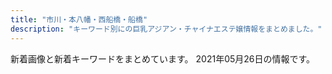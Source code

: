 ```yaml
---
title: "市川・本八幡・西船橋・船橋"
description: "キーワード別にの巨乳アジアン・チャイナエステ嬢情報をまとめました。"
---
```


新着画像と新着キーワードをまとめています。
2021年05月26日の情報です。

<DmmAffiliateIns />
<KeywordTable
  shops={
    [
    {
        "url": "https://aroma-cafe.xyz.mn/",
        "img_links": [
            "https://aroma-cafe.xyz.mn/photos/sites/24/2021/05/2021052011535120.jpg",
            "https://aroma-cafe.xyz.mn/photos/sites/24/2021/02/2021022318245015.jpg",
            "https://aroma-cafe.xyz.mn/images/room3.jpg",
            "https://aroma-cafe.xyz.mn/images/s_link.jpg",
            "https://aroma-cafe.xyz.mn/images/news_bj2.jpg",
            "https://aroma-cafe.xyz.mn/photos/sites/24/2021/03/2021031215484691.jpg",
            "https://aroma-cafe.xyz.mn/images/room4.jpg",
            "https://aroma-cafe.xyz.mn/photos/sites/24/2021/05/2021052011535270.jpg",
            "https://aroma-cafe.xyz.mn/images/room2.jpg",
            "https://aroma-cafe.xyz.mn/photos/sites/24/2021/05/2021051917421115.jpg",
            "https://aroma-cafe.xyz.mn/images/tel.jpg",
            "https://aroma-cafe.xyz.mn/images/top.jpg",
            "https://aroma-cafe.xyz.mn/images/new.jpg",
            "https://aroma-cafe.xyz.mn/images/mobile.jpg",
            "https://aroma-cafe.xyz.mn/photos/sites/24/2021/05/2021050717422586.jpg",
            "https://aroma-cafe.xyz.mn/images/s_staff.jpg",
            "https://aroma-cafe.xyz.mn/photos/sites/24/2021/05/2021051917420945.jpg",
            "https://aroma-cafe.xyz.mn/photos/sites/24/2021/05/2021051917421111.jpg",
            "https://aroma-cafe.xyz.mn/images/s_news.jpg",
            "https://aroma-cafe.xyz.mn/images/room1.jpg",
            "https://aroma-cafe.xyz.mn/photos/sites/24/2021/05/2021051917421034.jpg",
            "https://aroma-cafe.xyz.mn/images/ac.jpg",
            "https://aroma-cafe.xyz.mn/images/s1.jpg",
            "https://aroma-cafe.xyz.mn/images/s_face.jpg",
            "https://aroma-cafe.xyz.mn/photos/sites/24/2021/05/2021052111161920.jpg",
            "https://aroma-cafe.xyz.mn/images/line.jpg",
            "https://aroma-cafe.xyz.mn/images/s2.jpg",
            "https://aroma-cafe.xyz.mn/photos/sites/24/2021/05/2021052111154891.jpg"
        ],
        "station": "\u897f\u8239\u6a4b\u99c5",
        "keywords": {
            "C": 63,
            "F": 23,
            "86": 46,
            "D": 90,
            "85": 21,
            "87": 67,
            "83": 23,
            "88": 90,
            "E": 90
        },
        "name": "\u30a2\u30ed\u30de\u30ab\u30d5\u30a7\uff5eAroma cafe\uff5e"
    },
    {
        "url": "http://es-suzune.com/",
        "station": "JR\u897f\u8239\u6a4b\u99c5\u5357\u53e3",
        "img_links": [
            "http://es-suzune.com/images/showIndex.jpg",
            "http://es-suzune.com/images/store/01.jpg",
            "http://es-suzune.com/staffPhoto/s20210309194137.jpg",
            "http://es-suzune.com/staffPhoto/b20210405174056.jpg",
            "http://es-suzune.com/staffPhoto/s20210310164226.jpg",
            "http://es-suzune.com/staffPhoto/s20210219195936.jpg",
            "http://es-suzune.com/staffPhoto/b20200724144017.jpg",
            "http://es-suzune.com/staffPhoto/b20210405155547.jpg",
            "http://es-suzune.com/staffPhoto/b20200827113545.jpg",
            "http://es-suzune.com/staffPhoto/s20210217223343.jpg",
            "http://es-suzune.com/staffPhoto/b20210219195907.jpg",
            "http://es-suzune.com/staffPhoto/s20210427230435.jpg",
            "http://es-suzune.com/staffPhoto/b20210405165006.jpg",
            "http://es-suzune.com/staffPhoto/s20200724144017.jpg",
            "http://es-suzune.com/staffPhoto/b20210430230530.jpg",
            "http://es-suzune.com/staffPhoto/b20201007170432.jpg",
            "http://es-suzune.com/staffPhoto/b20191115141808.jpg",
            "http://es-suzune.com/staffPhoto/b20210216224004.jpg",
            "http://es-suzune.com/staffPhoto/s20200724144036.jpg",
            "http://es-suzune.com/staffPhoto/s20210405174136.jpg",
            "http://es-suzune.com/staffPhoto/s20210219195922.jpg",
            "http://es-suzune.com/staffPhoto/s20200510132325.jpg",
            "http://es-suzune.com/staffPhoto/s20200827113545.jpg",
            "http://es-suzune.com/images/access/05.png",
            "http://es-suzune.com/uploadfiles/images/chuntian1_%E5%89%AF%E6%9C%AC.jpg",
            "http://es-suzune.com/staffPhoto/s20201007170536.jpg",
            "http://es-suzune.com/images/store/03.jpg",
            "http://es-suzune.com/staffPhoto/s20210405165006.jpg",
            "http://es-suzune.com/staffPhoto/s20210217223442.jpg",
            "http://es-suzune.com/staffPhoto/s20210217223841.jpg",
            "http://es-suzune.com/staffPhoto/s20210405165026.jpg",
            "http://es-suzune.com/staffPhoto/s20210427230506.jpg",
            "http://es-suzune.com/staffPhoto/s20191115141808.jpg",
            "http://es-suzune.com/staffPhoto/b20200827113054.jpg",
            "http://es-suzune.com/images/access/03.png",
            "http://es-suzune.com/images/showContent.jpg",
            "http://es-suzune.com/staffPhoto/s20210522231901.jpg",
            "http://es-suzune.com/staffPhoto/s20210219195907.jpg",
            "http://es-suzune.com/staffPhoto/s20200827113641.jpg",
            "http://es-suzune.com/staffPhoto/s20210405174116.jpg",
            "http://es-suzune.com/images/access/02.png",
            "http://es-suzune.com/images/access/01.png",
            "http://es-suzune.com/staffPhoto/s20210216224004.jpg",
            "http://es-suzune.com/staffPhoto/s20210405173944.jpg",
            "http://es-suzune.com/staffPhoto/s20210309194151.jpg",
            "http://es-suzune.com/staffPhoto/s20210405155547.jpg",
            "http://es-suzune.com/images/store/04.jpg",
            "http://es-suzune.com/staffPhoto/s20210405174056.jpg",
            "http://es-suzune.com/staffPhoto/s20201007170432.jpg",
            "http://es-suzune.com/staffPhoto/s20210405155607.jpg",
            "http://es-suzune.com/uploadfiles/images/courseEsSuzune.jpg",
            "http://es-suzune.com/staffPhoto/s20210430230530.jpg",
            "http://es-suzune.com/uploadfiles/images/campaignEsSuzune1.jpg",
            "http://es-suzune.com/staffPhoto/b20200510132325.jpg",
            "http://es-suzune.com/staffPhoto/b20210309194137.jpg",
            "http://es-suzune.com/staffPhoto/s20200827113054.jpg",
            "http://es-suzune.com/staffPhoto/b20210427230435.jpg",
            "http://es-suzune.com/staffPhoto/b20210522231901.jpg",
            "http://es-suzune.com/images/store/02.jpg"
        ],
        "name": "\u9234\u97f3-\u3059\u305a\u306d-",
        "keywords": {
            "\u30bb\u30af\u30b7\u30fc": 7,
            "F": 5
        }
    },
    {
        "station": "JR\u8239\u6a4b\u99c5\u5317\u53e3",
        "url": "http://www.rainbow-relax.xyz/",
        "name": "Rainbow\uff5e\u30ec\u30a4\u30f3\u30dc\u30fc\uff5e",
        "keywords": {
            "86": 4,
            "87": 6,
            "85": 2,
            "D": 6,
            "C": 19
        },
        "img_links": [
            "http://www.rainbow-relax.xyz/files/006-02.jpg",
            "http://www.rainbow-relax.xyz/files/004-02.jpg",
            "http://www.rainbow-relax.xyz/images/slider/2.jpg",
            "http://www.rainbow-relax.xyz/files/005.jpg",
            "http://www.rainbow-relax.xyz/img/tel.png",
            "http://www.rainbow-relax.xyz/files/006.jpg",
            "http://www.rainbow-relax.xyz/img/pickup.jpg",
            "http://www.rainbow-relax.xyz/files/003-02.jpg",
            "http://www.rainbow-relax.xyz/files/002-02.jpg",
            "http://www.rainbow-relax.xyz/files/001-02.jpg",
            "http://www.rainbow-relax.xyz/images/slider/3.jpg",
            "http://www.rainbow-relax.xyz/images/slider/1.jpg",
            "http://www.rainbow-relax.xyz/img/ttl_info.png",
            "http://www.rainbow-relax.xyz/files/005-02.jpg",
            "http://www.rainbow-relax.xyz/img/btn_side_mobile.jpg",
            "http://www.rainbow-relax.xyz/files/001.jpg",
            "http://www.rainbow-relax.xyz/img/goback.jpg",
            "http://www.rainbow-relax.xyz/files/002.jpg",
            "http://www.rainbow-relax.xyz/img/ttl_news.png",
            "http://www.rainbow-relax.xyz/files/004.jpg",
            "http://www.rainbow-relax.xyz/files/003.jpg"
        ]
    },
    {
        "img_links": [
            "http://shamballa.est888.com/css/recurit.jpg",
            "http://shamballa.est888.com/css/top01.jpg",
            "http://shamballa.est888.com/css/nav/nav-001.png",
            "http://shamballa.est888.com/css/staff/naiyo01.jpg",
            "http://shamballa.est888.com/css/c-001.jpg",
            "http://shamballa.est888.com/css/nav/nav-003.png",
            "http://shamballa.est888.com/css/nav/nav-005.png",
            "http://shamballa.est888.com/css/staff/staff-02-a.jpg",
            "http://shamballa.est888.com/css/staff/naiyo02.jpg",
            "http://shamballa.est888.com/css/top04-left.jpg",
            "http://shamballa.est888.com/css/tel.png",
            "http://shamballa.est888.com/css/top04-right.jpg",
            "http://shamballa.est888.com/css/top03.jpg",
            "http://shamballa.est888.com/css/staff/staff-01-a.jpg",
            "http://shamballa.est888.com/css/nav/nav-004.png",
            "http://shamballa.est888.com/css/nav/nav-006.png",
            "http://shamballa.est888.com/css/nav/nav-002.png",
            "http://shamballa.est888.com/css/staff/staff-03-a.jpg"
        ],
        "name": "\u30b7\u30e3\u30f3\u30d0\u30e9",
        "url": "http://shamballa.est888.com/",
        "station": "JR\u8239\u6a4b\u99c5\u5317\u53e3",
        "keywords": {
            "C": 1,
            "D": 1
        }
    },
    {
        "url": "http://hinata.relaxnabi.com/",
        "keywords": {
            "86": 2,
            "D": 2,
            "92": 3,
            "91": 1,
            "F": 1,
            "E": 4,
            "90": 2,
            "C": 4,
            "89": 1
        },
        "img_links": [
            "http://hinata.relaxnabi.com/css/staff/staff-002.jpg",
            "http://hinata.relaxnabi.com/css/staff/staff00001-a.jpg",
            "http://hinata.relaxnabi.com/css/nav/sub-003.jpg",
            "http://hinata.relaxnabi.com/css/nav/sub-004.jpg",
            "http://hinata.relaxnabi.com/css/staff/staff00004-a.jpg",
            "http://hinata.relaxnabi.com/css/girls001.jpg",
            "http://hinata.relaxnabi.com/css/nav/nav-001.jpg",
            "http://hinata.relaxnabi.com/css/staff/staff015.jpg",
            "http://hinata.relaxnabi.com/img/tiaowen.png",
            "http://hinata.relaxnabi.com/css/staff/staff-06.jpg",
            "http://hinata.relaxnabi.com/css/nav/sub-001.jpg",
            "http://hinata.relaxnabi.com/css/staff/staff00003-a.jpg",
            "http://hinata.relaxnabi.com/css/nav/nav-004.jpg",
            "http://hinata.relaxnabi.com/css/nav/nav-006.jpg",
            "http://hinata.relaxnabi.com/css/staff/staff-007.jpg",
            "http://hinata.relaxnabi.com/css/staff/staff-08.jpg",
            "http://hinata.relaxnabi.com/css/staff/staff-007-a.jpg",
            "http://hinata.relaxnabi.com/css/main-left02.jpg",
            "http://hinata.relaxnabi.com/css/staff/staff015-a.jpg",
            "http://hinata.relaxnabi.com/css/staff/staff-08-a.jpg",
            "http://hinata.relaxnabi.com/css/nav/nav-002.jpg",
            "http://hinata.relaxnabi.com/css/osusume40.jpg",
            "http://hinata.relaxnabi.com/css/nav/sub-006.jpg",
            "http://hinata.relaxnabi.com/css/staff/staff-06-a.jpg",
            "http://hinata.relaxnabi.com/css/nav/nav-005.jpg",
            "http://hinata.relaxnabi.com/css/tel01.png",
            "http://hinata.relaxnabi.com/css/main-left03.jpg",
            "http://hinata.relaxnabi.com/css/staff/staff00003.jpg",
            "http://hinata.relaxnabi.com/css/right.jpg",
            "http://hinata.relaxnabi.com/css/top02.jpg",
            "http://hinata.relaxnabi.com/css/nav/sub-005.jpg",
            "http://hinata.relaxnabi.com/css/nav/nav-003.jpg",
            "http://hinata.relaxnabi.com/css/left.jpg",
            "http://hinata.relaxnabi.com/css/staff/staff00001.jpg",
            "http://hinata.relaxnabi.com/css/staff/staff17.jpg",
            "http://hinata.relaxnabi.com/css/staff/staff17-a.jpg",
            "http://hinata.relaxnabi.com/css/button.jpg",
            "http://hinata.relaxnabi.com/css/staff/staff-002-a.jpg",
            "http://hinata.relaxnabi.com/css/nav/sub-002.jpg",
            "http://hinata.relaxnabi.com/css/staff/staff00004.jpg"
        ],
        "station": "JR\u8239\u6a4b\u99c5\u5317\u53e3",
        "name": "\u6696 \uff5eHinata\uff5e"
    },
    {
        "station": "JR\u897f\u8239\u6a4b\u99c5\u5357\u53e3",
        "url": "http://www.hanamonogaari.xyz/",
        "name": "\u3044\u3061\u3054",
        "img_links": [
            "http://www.hanamonogaari.xyz/images/s_news01.jpg",
            "http://www.hanamonogaari.xyz/uploads/210517/1-21051G35G0109.jpg",
            "http://www.hanamonogaari.xyz/uploads/210515/1-21051513510A39.jpg",
            "http://www.hanamonogaari.xyz/uploads/181107/1-1Q10G04R3933.jpg",
            "http://www.hanamonogaari.xyz/uploads/181107/1-1Q10G02G1591.png",
            "http://www.hanamonogaari.xyz/images/info.jpg",
            "http://www.hanamonogaari.xyz/uploads/181107/1-1Q10G21110N5.jpg",
            "http://www.hanamonogaari.xyz/uploads/210517/1-21051G35A3545.jpg",
            "http://www.hanamonogaari.xyz/uploads/181107/1-1Q10G02416215.png",
            "http://www.hanamonogaari.xyz/uploads/181107/1-1Q10G1262I06.png",
            "http://www.hanamonogaari.xyz/uploads/210515/1-210515135135c9.jpg",
            "http://www.hanamonogaari.xyz/uploads/181109/1-1Q10Z92056352.jpg",
            "http://www.hanamonogaari.xyz/uploads/181107/1-1Q10G0250S39.png",
            "http://www.hanamonogaari.xyz/images/news_bj3.jpg",
            "http://www.hanamonogaari.xyz/images/news_bj1.jpg",
            "http://www.hanamonogaari.xyz/uploads/181107/1-1Q10G12K2455.png",
            "http://www.hanamonogaari.xyz/uploads/181107/1-1Q10G02JTT.png",
            "http://www.hanamonogaari.xyz/uploads/210515/1-210515135204509.jpg",
            "http://www.hanamonogaari.xyz/images/s_info.jpg",
            "http://www.hanamonogaari.xyz/images/s_news.jpg",
            "http://www.hanamonogaari.xyz/images/s_mobile.jpg"
        ],
        "keywords": {
            "85": 1,
            "E": 1,
            "D": 2,
            "84": 1,
            "88": 2,
            "C": 1
        }
    },
    {
        "keywords": {
            "88": 4,
            "87": 32,
            "D": 36
        },
        "img_links": [
            "http://www.yumegokoro.esjp.info/images/barRecruit.png",
            "http://www.yumegokoro.esjp.info/files/027-02.jpg",
            "http://www.yumegokoro.esjp.info/images/barProfile.png",
            "http://www.yumegokoro.esjp.info/files/027-03.jpg",
            "http://www.yumegokoro.esjp.info/files/004-02.jpg",
            "http://www.yumegokoro.esjp.info/images/contentBottom.jpg",
            "http://www.yumegokoro.esjp.info/files/020-02.jpg",
            "http://www.yumegokoro.esjp.info/files/011-03.jpg",
            "http://www.yumegokoro.esjp.info/files/023-03.jpg",
            "http://www.yumegokoro.esjp.info/files/002.jpg",
            "http://www.yumegokoro.esjp.info/images/time.png",
            "http://www.yumegokoro.esjp.info/files/011-02.jpg",
            "http://www.yumegokoro.esjp.info/files/012-03.jpg",
            "http://www.yumegokoro.esjp.info/files/011.jpg",
            "http://www.yumegokoro.esjp.info/images/barTherapist.png",
            "http://www.yumegokoro.esjp.info/files/019-03.jpg",
            "http://www.yumegokoro.esjp.info/images/barSystem.png",
            "http://www.yumegokoro.esjp.info/files/004-03.jpg",
            "http://www.yumegokoro.esjp.info/files/010.jpg",
            "http://www.yumegokoro.esjp.info/images/backBtn.png",
            "http://www.yumegokoro.esjp.info/files/027.jpg",
            "http://www.yumegokoro.esjp.info/images/barLink.png",
            "http://www.yumegokoro.esjp.info/files/019.jpg",
            "http://www.yumegokoro.esjp.info/files/012-02.jpg",
            "http://www.yumegokoro.esjp.info/files/010-02.jpg",
            "http://www.yumegokoro.esjp.info/files/023-02.jpg",
            "http://www.yumegokoro.esjp.info/files/020-03.jpg",
            "http://www.yumegokoro.esjp.info/images/barAccess.png",
            "http://www.yumegokoro.esjp.info/images/barSchedule.png",
            "http://www.yumegokoro.esjp.info/files/002-02.jpg",
            "http://www.yumegokoro.esjp.info/files/002-03.jpg",
            "http://www.yumegokoro.esjp.info/files/012.jpg",
            "http://www.yumegokoro.esjp.info/files/023.jpg",
            "http://www.yumegokoro.esjp.info/images/btnTop.png",
            "http://www.yumegokoro.esjp.info/images/concept.png",
            "http://www.yumegokoro.esjp.info/images/barProfileSche.png",
            "http://www.yumegokoro.esjp.info/files/020.jpg",
            "http://www.yumegokoro.esjp.info/files/004.jpg",
            "http://www.yumegokoro.esjp.info/files/019-02.jpg",
            "http://www.yumegokoro.esjp.info/files/010-03.jpg",
            "http://www.yumegokoro.esjp.info/images/header.png"
        ],
        "url": "http://www.yumegokoro.esjp.info/",
        "station": "JR\u8239\u6a4b\u99c5\u5317\u53e3",
        "name": "Pink Love"
    },
    {
        "img_links": [
            "http://stylelife.work/ueditor/php/upload/image/20180712/1531374173659035.png",
            "http://stylelife.work/Uploads/user/5e68a1524c2d2.jpg",
            "http://stylelife.work/Uploads/user/5e1d330613089.jpg",
            "http://stylelife.work/ueditor/php/upload/image/20180712/1531373827278035.png",
            "http://stylelife.work/Uploads/user/6074fd15194a0.jpg",
            "http://stylelife.work/Uploads/user/5deb614369ccd.jpg",
            "http://stylelife.work/Public/Wap/picture/sp-staff-list.png",
            "http://stylelife.work/Uploads/user/5de74b9acbf92.jpg",
            "http://stylelife.work/Uploads/user/5ebf50cc42240.jpg",
            "http://stylelife.work/Uploads/user/5ebfa12d5429d.jpg",
            "http://stylelife.work/Uploads/user/5e79901ca108f.jpg",
            "http://stylelife.work/Uploads/user/5f3cd192667f4.jpg",
            "http://stylelife.work/Uploads/user/5ebf4ff2905f1.jpg",
            "http://stylelife.work/Uploads/user/5de74b09394d7.jpg",
            "http://stylelife.work/Uploads/user/5e1d3400053fa.jpg",
            "http://stylelife.work/Public/Wap/picture/m-tel.png",
            "http://stylelife.work/Uploads/user/60a5e6522483f.jpg",
            "http://stylelife.work/ueditor/php/upload/image/20180712/1531367078235696.png",
            "http://stylelife.work/Uploads/user/6074fcd675258.jpg",
            "http://stylelife.work/Uploads/user/5eb35a13a1df3.jpg",
            "http://stylelife.work/Public/Wap/picture/m-foot.png",
            "http://stylelife.work/Uploads/user/6074fcb772404.jpg",
            "http://stylelife.work/Uploads/user/5de74b74a4faa.jpg",
            "http://stylelife.work/Public/Wap/picture/staff-pc.png",
            "http://stylelife.work/Uploads/user/60a5e5f105e9e.jpg",
            "http://stylelife.work/Uploads/user/60374b6e9f505.jpg",
            "http://stylelife.work/Uploads/user/5ef9a9fd8cd20.jpg",
            "http://stylelife.work/Uploads/user/60374ca1c2ba1.jpg",
            "http://stylelife.work/Uploads/user/5e4101be77e18.jpg",
            "http://stylelife.work/Uploads/user/609cc19235ed5.jpg",
            "http://stylelife.work/Uploads/user/60374cd308bf7.jpg",
            "http://stylelife.work/Uploads/user/60374c0661343.jpg",
            "http://stylelife.work/Uploads/user/5dfc857c95e57.jpg",
            "http://stylelife.work/Public/Wap/picture/sp-line.png"
        ],
        "station": "JR\u897f\u8239\u6a4b\u99c5\u5317\u53e3",
        "keywords": {
            "G": 1,
            "F": 3,
            "D": 2,
            "\u80f8": 1,
            "\u4e73": 2,
            "\u5de8\u4e73": 2
        },
        "url": "http://stylelife.work/",
        "name": "\u3055\u304f\u3089"
    },
    {
        "name": "NEW \u82b1\u30ce\u97f3",
        "img_links": [
            "http://hanaoto.pw/images/mobile.png",
            "http://hanaoto.pw/images/nana1.jpg",
            "http://hanaoto.pw/images/g6.jpg",
            "http://hanaoto.pw/images/am1.jpg",
            "http://hanaoto.pw/images/yuki1.jpg",
            "http://hanaoto.pw/images/sptel.png",
            "http://hanaoto.pw/images/ami1.jpg",
            "http://hanaoto.pw/images/a02.jpg",
            "http://hanaoto.pw/images/hh1.jpg",
            "http://hanaoto.pw/images/flash3.jpg",
            "http://hanaoto.pw/images/flash4.jpg",
            "http://hanaoto.pw/images/flash5.jpg",
            "http://hanaoto.pw/images/la.jpg",
            "http://hanaoto.pw/images/maga1.jpg",
            "http://hanaoto.pw/images/aa1.jpg",
            "http://hanaoto.pw/images/tel.png",
            "http://hanaoto.pw/images/maga.jpg",
            "http://hanaoto.pw/images/g2.jpg",
            "http://hanaoto.pw/images/flash.jpg"
        ],
        "keywords": {
            "C": 16
        },
        "url": "http://hanaoto.pw/",
        "station": "JR\u897f\u8239\u6a4b\u99c5\u5357\u53e3"
    },
    {
        "url": "http://www.sexygirl.esturl.com/",
        "name": "Sexy Girl",
        "station": "JR\u672c\u516b\u5e61\u99c5",
        "keywords": {
            "C": 2,
            "87": 4,
            "86": 1,
            "D": 3,
            "\u30bb\u30af\u30b7\u30fc": 14
        },
        "img_links": [
            "http://www.sexygirl.esturl.com/files/003.jpg",
            "http://www.sexygirl.esturl.com/files/001.jpg",
            "http://www.sexygirl.esturl.com/images/r2.jpg",
            "http://www.sexygirl.esturl.com/images/end.png",
            "http://www.sexygirl.esturl.com/images/bj2.jpg",
            "http://www.sexygirl.esturl.com/images/shop/shop03.jpg",
            "http://www.sexygirl.esturl.com/images/shop/shop02.jpg",
            "http://www.sexygirl.esturl.com/images/news.png",
            "http://www.sexygirl.esturl.com/images/shop/shop04.jpg",
            "http://www.sexygirl.esturl.com/images/face.png",
            "http://www.sexygirl.esturl.com/images/s_link.png",
            "http://www.sexygirl.esturl.com/images/pick.png",
            "http://www.sexygirl.esturl.com/images/s_staff.png",
            "http://www.sexygirl.esturl.com/images/r5.jpg",
            "http://www.sexygirl.esturl.com/images/r1.jpg",
            "http://www.sexygirl.esturl.com/files/002.jpg",
            "http://www.sexygirl.esturl.com/images/top.png",
            "http://www.sexygirl.esturl.com/files/004.jpg",
            "http://www.sexygirl.esturl.com/files/006.jpg",
            "http://www.sexygirl.esturl.com/images/shop/shop01.jpg",
            "http://www.sexygirl.esturl.com/images/r4.jpg"
        ]
    },
    {
        "keywords": {
            "92": 3,
            "90": 2,
            "91": 1,
            "88": 1,
            "D": 4,
            "89": 2,
            "F": 1,
            "E": 3
        },
        "img_links": [
            "http://happy.relaxnabi.com/css/staff/staff-007-a.jpg",
            "http://happy.relaxnabi.com/css/staff/staff-05-a.jpg",
            "http://happy.relaxnabi.com/css/staff/staff-002.jpg",
            "http://happy.relaxnabi.com/css/staff/staff-04.jpg",
            "http://happy.relaxnabi.com/css/nav/nav-005.png",
            "http://happy.relaxnabi.com/css/staff/staff-03-a.jpg",
            "http://happy.relaxnabi.com/css/top-003.png",
            "http://happy.relaxnabi.com/css/nav/nav-003.png",
            "http://happy.relaxnabi.com/css/nav/nav-004.png",
            "http://happy.relaxnabi.com/css/staff/staff-007.jpg",
            "http://happy.relaxnabi.com/css/staff/staff0017-a.jpg",
            "http://happy.relaxnabi.com/css/nav/nav-006.png",
            "http://happy.relaxnabi.com/css/staff/staff-08.jpg",
            "http://happy.relaxnabi.com/css/nav/nav-002.png",
            "http://happy.relaxnabi.com/css/staff/staff-03.jpg",
            "http://happy.relaxnabi.com/css/staff/staff0017.jpg",
            "http://happy.relaxnabi.com/css/staff/staff-08-a.jpg",
            "http://happy.relaxnabi.com/css/staff/staff-002-a.jpg",
            "http://happy.relaxnabi.com/css/nav/nav-001.png",
            "http://happy.relaxnabi.com/css/staff/staff-04-a.jpg",
            "http://happy.relaxnabi.com/css/top0001.png",
            "http://happy.relaxnabi.com/css/staff/staff-05.jpg",
            "http://happy.relaxnabi.com/css/staff/staff-10.jpg",
            "http://happy.relaxnabi.com/css/staff/staff0001.jpg",
            "http://happy.relaxnabi.com/css/staff/staff0001-a.jpg",
            "http://happy.relaxnabi.com/css/staff/staff-10-a.jpg",
            "http://happy.relaxnabi.com/css/tel01.png"
        ],
        "url": "http://happy.relaxnabi.com/",
        "name": "\u30de\u30fc\u30e1\u30a4\u30c9",
        "station": "JR\u8239\u6a4b\u99c5\u5317\u53e3"
    },
    {
        "keywords": {
            "85": 8,
            "80": 8,
            "D": 48,
            "C": 8,
            "86": 40
        },
        "img_links": [
            "http://yu.abnavi.info/photos/sites/83/2021/03/2021030214210327.jpg",
            "http://yu.abnavi.info/photos/sites/83/2021/03/202103241016425.jpg",
            "http://yu.abnavi.info/images/relax.jpg",
            "http://yu.abnavi.info/images/s_pick.png",
            "http://yu.abnavi.info/images/top.png",
            "http://yu.abnavi.info/images/s_news.png",
            "http://yu.abnavi.info/images/s1.jpg",
            "http://yu.abnavi.info/images/s_staff.jpg",
            "http://yu.abnavi.info/photos/sites/83/2021/03/2021032214230265.jpg",
            "http://yu.abnavi.info/photos/sites/83/2021/03/202103021421105.jpg",
            "http://yu.abnavi.info/photos/sites/83/2021/03/2021030214210492.jpg",
            "http://yu.abnavi.info/images/mobile.jpg",
            "http://yu.abnavi.info/images/s3.jpg",
            "http://yu.abnavi.info/photos/sites/83/2021/03/2021030214210678.jpg",
            "http://yu.abnavi.info/photos/sites/83/2021/03/2021030214210269.jpg",
            "http://yu.abnavi.info/images/info.jpg",
            "http://yu.abnavi.info/photos/sites/83/2021/03/2021030315241268.jpg"
        ],
        "station": "JR\u8239\u6a4b\u99c5\u5317\u53e3",
        "name": "OLIVE\u30fb\u30aa\u30ea\u30fc\u30d6",
        "url": "http://yu.abnavi.info/"
    },
    {
        "img_links": [
            "http://es-massage.info/wp-content/themes/template-salon2/images/main1.jpg",
            "http://es-massage.info/wp-content/uploads/2021/03/c961a896cf70c5b14ebe86acc18cdf14-1.jpg",
            "http://es-massage.info/wp-content/uploads/2020/04/6dbf19009737ff88e931378416216a70-500x750.jpg",
            "http://es-massage.info/wp-content/uploads/2021/02/2daa3be5c9da099fee0448647087d74c-500x750.jpg",
            "http://es-massage.info/wp-content/uploads/2021/03/f4811d331623d3f6e590e934b3e7ddc9.jpg",
            "http://es-massage.info/wp-content/uploads/2020/09/75fbc1155333427771dcebee0f4de748-218x300.jpg",
            "http://es-massage.info/wp-content/uploads/2021/03/5db34c47b4c5816f47d11de39beefb5d-500x750.jpg",
            "http://es-massage.info/wp-content/uploads/2021/03/42e4fd3c70945346b6dd6b9e0f926434-1-218x300.jpg",
            "http://es-massage.info/wp-content/uploads/2020/10/676cfcce64ce22475e092ee147f4ebc8-730x1024.jpg",
            "http://es-massage.info/wp-content/uploads/2021/03/fa0ef9b192fa87f9ee5013c5e1c3bcc7-500x750.jpg",
            "http://es-massage.info/wp-content/uploads/2019/03/07cc9a466c3af450e20013b26e90a100.jpg",
            "http://es-massage.info/wp-content/uploads/2021/02/f150534b559de6124dce0eaa1cfdf290-500x750.jpg",
            "http://es-massage.info/wp-content/uploads/2021/03/187232fb98eac53cd9935a4a35d04597.jpg",
            "http://es-massage.info/wp-content/uploads/2021/02/2daa3be5c9da099fee0448647087d74c-722x1024.jpg",
            "http://es-massage.info/wp-content/uploads/2021/02/0ef7f1f9a36ecbbef9c5a949c70d788f-218x300.jpg",
            "http://es-massage.info/wp-content/uploads/2021/02/0ef7f1f9a36ecbbef9c5a949c70d788f.jpg",
            "http://es-massage.info/wp-content/uploads/2019/12/676cfcce64ce22475e092ee147f4ebc8-500x750.jpg",
            "http://es-massage.info/wp-content/uploads/2021/03/fa0ef9b192fa87f9ee5013c5e1c3bcc7-212x300.jpg",
            "http://es-massage.info/wp-content/uploads/2018/10/g2.jpg",
            "http://es-massage.info/wp-content/uploads/2021/02/4af137ced25025eda5b4e5a512bead8f-212x300.jpg",
            "http://es-massage.info/wp-content/uploads/2019/12/a2ec7a239bfbf761f50708838a05c672-500x750.jpg",
            "http://es-massage.info/wp-content/uploads/2021/02/2daa3be5c9da099fee0448647087d74c-212x300.jpg",
            "http://es-massage.info/wp-content/uploads/2021/02/ae895c3a85b37b5db4dcb93326cbd04d.jpg",
            "http://es-massage.info/wp-content/uploads/2021/03/42e4fd3c70945346b6dd6b9e0f926434-1.jpg",
            "http://es-massage.info/wp-content/uploads/2021/02/ae895c3a85b37b5db4dcb93326cbd04d-218x300.jpg",
            "http://es-massage.info/wp-content/uploads/2019/10/32cbcf100bc89043ce106a68ba8535ea.jpg",
            "http://es-massage.info/wp-content/uploads/2020/09/c42007567c6d14bbd829c1d4ae5b8d4c-500x750.jpg",
            "http://es-massage.info/wp-content/uploads/2019/03/c3dc6ab90966d6cc73491056f668516d-218x300.jpg",
            "http://es-massage.info/wp-content/uploads/2021/02/4af137ced25025eda5b4e5a512bead8f-500x750.jpg",
            "http://es-massage.info/wp-content/uploads/2021/03/187232fb98eac53cd9935a4a35d04597-500x750.jpg",
            "http://es-massage.info/wp-content/uploads/2020/09/704dae7b06e955f980cbf27c24214885.jpg",
            "http://es-massage.info/wp-content/uploads/2021/02/9fac07593910d80276531dd93a7855a6-209x300.jpg",
            "http://es-massage.info/wp-content/uploads/2020/10/676cfcce64ce22475e092ee147f4ebc8-500x750.jpg",
            "http://es-massage.info/wp-content/uploads/2021/03/c961a896cf70c5b14ebe86acc18cdf14-1-500x750.jpg",
            "http://es-massage.info/wp-content/uploads/2021/03/5db34c47b4c5816f47d11de39beefb5d.jpg",
            "http://es-massage.info/wp-content/uploads/2019/10/3eec6cc0e85788ff3ceabceee29f9870.jpg",
            "http://es-massage.info/wp-content/uploads/2021/03/187232fb98eac53cd9935a4a35d04597-212x300.jpg",
            "http://es-massage.info/wp-content/uploads/2019/10/3eec6cc0e85788ff3ceabceee29f9870-500x750.jpg",
            "http://es-massage.info/wp-content/uploads/2019/11/4fad70a18793b8dfb7a63f4939e51f94-500x750.jpg",
            "http://es-massage.info/wp-content/uploads/2021/03/c961a896cf70c5b14ebe86acc18cdf14-1-212x300.jpg",
            "http://es-massage.info/wp-content/uploads/2019/03/0c4d0538c251234bc70697ec7cf8cc97-500x750.jpg",
            "http://es-massage.info/wp-content/uploads/2021/02/6fa3b7862db18d956a1cde1942b75408-500x750.jpg",
            "http://es-massage.info/wp-content/uploads/2021/02/2daa3be5c9da099fee0448647087d74c.jpg",
            "http://es-massage.info/wp-content/uploads/2020/09/75fbc1155333427771dcebee0f4de748-500x750.jpg",
            "http://es-massage.info/wp-content/uploads/2021/05/81e92fdc84d6f395aa845fb4091202a7.jpg",
            "http://es-massage.info/wp-content/uploads/2021/05/81e92fdc84d6f395aa845fb4091202a7-218x300.jpg",
            "http://es-massage.info/wp-content/uploads/2020/04/fd7e7b34f0d7df29a59d1ebec117dda3-500x750.jpg",
            "http://es-massage.info/wp-content/uploads/2021/02/8b21e9d00752169b79ff946575142f59-212x300.jpg",
            "http://es-massage.info/wp-content/uploads/2020/09/c42007567c6d14bbd829c1d4ae5b8d4c.jpg",
            "http://es-massage.info/wp-content/uploads/2019/10/32cbcf100bc89043ce106a68ba8535ea-214x300.jpg",
            "http://es-massage.info/wp-content/uploads/2021/05/81e92fdc84d6f395aa845fb4091202a7-500x750.jpg",
            "http://es-massage.info/wp-content/uploads/2019/03/c3dc6ab90966d6cc73491056f668516d-500x750.jpg",
            "http://es-massage.info/wp-content/uploads/2021/03/f4811d331623d3f6e590e934b3e7ddc9-500x750.jpg",
            "http://es-massage.info/wp-content/uploads/2020/04/6dbf19009737ff88e931378416216a70.jpg",
            "http://es-massage.info/wp-content/uploads/2020/04/61c10e6ea6f68bf8c90d4ae7d8d0830a.jpg",
            "http://es-massage.info/wp-content/uploads/2021/02/ae895c3a85b37b5db4dcb93326cbd04d-745x1024.jpg",
            "http://es-massage.info/wp-content/uploads/2021/02/4af137ced25025eda5b4e5a512bead8f.jpg",
            "http://es-massage.info/wp-content/uploads/2021/02/5d212ce2543c87f9ebee5c4251a7e224-214x300.jpg",
            "http://es-massage.info/wp-content/uploads/2019/11/4fad70a18793b8dfb7a63f4939e51f94.jpg",
            "http://es-massage.info/wp-content/uploads/2019/11/8da006befc39b49c570f8162740cbc56-500x750.jpg",
            "http://es-massage.info/wp-content/uploads/2021/05/5ce765303e8205f16d97fc05a44b59db-500x750.jpg",
            "http://es-massage.info/wp-content/uploads/2021/02/f150534b559de6124dce0eaa1cfdf290-212x300.jpg",
            "http://es-massage.info/wp-content/uploads/2021/02/8b21e9d00752169b79ff946575142f59.jpg",
            "http://es-massage.info/wp-content/uploads/2021/02/8b21e9d00752169b79ff946575142f59-500x750.jpg",
            "http://es-massage.info/wp-content/themes/template-salon2/images/noimg.jpg",
            "http://es-massage.info/wp-content/uploads/2021/02/0ef7f1f9a36ecbbef9c5a949c70d788f-500x750.jpg",
            "http://es-massage.info/wp-content/uploads/2018/10/g3.jpg",
            "http://es-massage.info/wp-content/uploads/2021/02/6fa3b7862db18d956a1cde1942b75408-205x300.jpg",
            "http://es-massage.info/wp-content/uploads/2019/03/0c4d0538c251234bc70697ec7cf8cc97.jpg",
            "http://es-massage.info/wp-content/uploads/2020/06/15dfc139e50a1da61c3a78bf04aca51b.jpg",
            "http://es-massage.info/wp-content/uploads/2021/05/5ce765303e8205f16d97fc05a44b59db.jpg",
            "http://es-massage.info/wp-content/uploads/2021/02/9fac07593910d80276531dd93a7855a6-500x750.jpg",
            "http://es-massage.info/wp-content/uploads/2021/02/3d21df65a2be53218994fa7e3b383bd2-500x750.jpg",
            "http://es-massage.info/wp-content/themes/template-salon2/images/bnr.jpg",
            "http://es-massage.info/wp-content/uploads/2021/03/fa0ef9b192fa87f9ee5013c5e1c3bcc7.jpg",
            "http://es-massage.info/wp-content/uploads/2020/09/704dae7b06e955f980cbf27c24214885-500x750.jpg",
            "http://es-massage.info/wp-content/uploads/2021/03/187232fb98eac53cd9935a4a35d04597-722x1024.jpg",
            "http://es-massage.info/wp-content/uploads/2021/02/3d21df65a2be53218994fa7e3b383bd2-207x300.jpg",
            "http://es-massage.info/wp-content/uploads/2021/04/f481c16456cfb6cef2c626ae7e9cc2bc.jpg",
            "http://es-massage.info/wp-content/uploads/2021/03/42e4fd3c70945346b6dd6b9e0f926434-1-500x750.jpg",
            "http://es-massage.info/wp-content/uploads/2021/04/f481c16456cfb6cef2c626ae7e9cc2bc-500x750.jpg",
            "http://es-massage.info/wp-content/uploads/2021/02/f150534b559de6124dce0eaa1cfdf290.jpg",
            "http://es-massage.info/wp-content/uploads/2018/10/g1.jpg",
            "http://es-massage.info/wp-content/uploads/2020/04/61c10e6ea6f68bf8c90d4ae7d8d0830a-500x750.jpg",
            "http://es-massage.info/wp-content/uploads/2019/12/676cfcce64ce22475e092ee147f4ebc8.jpg",
            "http://es-massage.info/wp-content/uploads/2021/02/ae80e0da66f78f271f9083df6c795b89-214x300.jpg",
            "http://es-massage.info/wp-content/uploads/2019/03/c3dc6ab90966d6cc73491056f668516d.jpg",
            "http://es-massage.info/wp-content/uploads/2020/06/0fd60f0c72ad85b96635ef3d4e152bd6.jpg",
            "http://es-massage.info/wp-content/uploads/2021/02/8b21e9d00752169b79ff946575142f59-722x1024.jpg",
            "http://es-massage.info/wp-content/uploads/2019/12/a2ec7a239bfbf761f50708838a05c672.jpg",
            "http://es-massage.info/wp-content/uploads/2021/03/5db34c47b4c5816f47d11de39beefb5d-216x300.jpg",
            "http://es-massage.info/wp-content/uploads/2021/02/ae895c3a85b37b5db4dcb93326cbd04d-500x750.jpg",
            "http://es-massage.info/wp-content/uploads/2021/02/3d21df65a2be53218994fa7e3b383bd2.jpg",
            "http://es-massage.info/wp-content/themes/template-salon2/images/header-tel.png",
            "http://es-massage.info/wp-content/uploads/2020/06/0fd60f0c72ad85b96635ef3d4e152bd6-500x750.jpg",
            "http://es-massage.info/wp-content/uploads/2021/05/5ce765303e8205f16d97fc05a44b59db-715x1024.jpg",
            "http://es-massage.info/wp-content/uploads/2020/04/fd7e7b34f0d7df29a59d1ebec117dda3.jpg",
            "http://es-massage.info/wp-content/uploads/2019/12/676cfcce64ce22475e092ee147f4ebc8-212x300.jpg",
            "http://es-massage.info/wp-content/uploads/2020/10/676cfcce64ce22475e092ee147f4ebc8.jpg",
            "http://es-massage.info/wp-content/uploads/2019/12/a2ec7a239bfbf761f50708838a05c672-214x300.jpg",
            "http://es-massage.info/wp-content/uploads/2021/02/68ba0f1db1b8cdd88e360d06f49f1ba6-500x750.jpg",
            "http://es-massage.info/wp-content/uploads/2021/04/f481c16456cfb6cef2c626ae7e9cc2bc-215x300.jpg",
            "http://es-massage.info/wp-content/uploads/2020/06/15dfc139e50a1da61c3a78bf04aca51b-500x750.jpg",
            "http://es-massage.info/wp-content/uploads/2021/02/6fa3b7862db18d956a1cde1942b75408.jpg",
            "http://es-massage.info/wp-content/uploads/2021/02/68ba0f1db1b8cdd88e360d06f49f1ba6.jpg",
            "http://es-massage.info/wp-content/uploads/2019/03/07cc9a466c3af450e20013b26e90a100-500x750.jpg",
            "http://es-massage.info/wp-content/uploads/2020/09/75fbc1155333427771dcebee0f4de748.jpg",
            "http://es-massage.info/wp-content/uploads/2021/03/42e4fd3c70945346b6dd6b9e0f926434-1-745x1024.jpg",
            "http://es-massage.info/wp-content/uploads/2019/06/dcbeef447e8eded0b1939b00ff57d88b-218x300.jpg",
            "http://es-massage.info/wp-content/uploads/2018/10/g4.jpg",
            "http://es-massage.info/wp-content/uploads/2019/10/32cbcf100bc89043ce106a68ba8535ea-500x750.jpg",
            "http://es-massage.info/wp-content/uploads/2019/11/8da006befc39b49c570f8162740cbc56.jpg",
            "http://es-massage.info/wp-content/uploads/2021/02/9fac07593910d80276531dd93a7855a6.jpg"
        ],
        "url": "http://es-massage.info/",
        "name": "Vivid \u30d3\u30d3\u30c3\u30c9",
        "station": "JR\u897f\u8239\u6a4b\u99c5\u5357\u53e3",
        "keywords": {
            "F": 16,
            "\u4e73": 2,
            "G": 8,
            "\u5de8\u4e73": 2,
            "\u30bb\u30af\u30b7\u30fc": 16,
            "D": 12,
            "E": 87
        }
    },
    {
        "name": "\u611b\u7740",
        "keywords": {},
        "station": "\u5e02\u5ddd\u99c5\u5317\u53e3",
        "img_links": [
            "http://www.es-ai.link/images/sys2.jpg",
            "http://www.es-ai.link/images/b3.jpg",
            "http://www.es-ai.link/img/yuna1.jpg",
            "http://www.es-ai.link/images/sys1.jpg",
            "http://www.es-ai.link/images/int1.jpg",
            "http://www.es-ai.link/images/head.jpg",
            "http://www.es-ai.link/images/mobile.jpg",
            "http://www.es-ai.link/img/hana1.jpg",
            "http://www.es-ai.link/images/int2.jpg",
            "http://www.es-ai.link/images/b1.jpg",
            "http://www.es-ai.link/images/news.jpg",
            "http://www.es-ai.link/staff/hana.jpg",
            "http://www.es-ai.link/images/info.jpg",
            "http://www.es-ai.link/staff/yuna.jpg",
            "http://www.es-ai.link/images/b2.jpg",
            "http://www.es-ai.link/images/staff_t.jpg",
            "http://www.es-ai.link/img/riri1.jpg",
            "http://www.es-ai.link/staff/riri.jpg",
            "http://www.es-ai.link/images/tg.jpg",
            "http://www.es-ai.link/images/interior_t.jpg"
        ],
        "url": "http://www.es-ai.link/"
    },
    {
        "img_links": [
            "https://iris.ests.jp/images/room2.jpg",
            "https://iris.ests.jp/photos/sites/58/2021/04/202104131655320.jpeg",
            "https://iris.ests.jp/photos/sites/58/2021/05/2021052215134418.jpeg",
            "https://iris.ests.jp/images/room4.jpg",
            "https://iris.ests.jp/photos/sites/58/2021/05/2021051514033399.jpeg",
            "https://iris.ests.jp/images/top.jpg",
            "http://iris2.a5.reraku.work/upload/sites/58/2021/05/2021050700201943-302x435.jpeg",
            "https://iris.ests.jp/photos/sites/58/2021/04/2021042316291034.jpeg",
            "https://iris.ests.jp/photos/sites/58/2020/12/202012082142310.jpeg",
            "https://iris.ests.jp/photos/sites/58/2021/05/2021051814183133.jpeg",
            "https://iris.ests.jp/photos/sites/58/2021/05/202105030004264.jpeg",
            "https://iris.ests.jp/photos/sites/58/2021/03/2021030317245283.jpeg",
            "https://iris.ests.jp/images/twitter.jpg",
            "https://iris.ests.jp/images/s_staff.jpg",
            "https://iris.ests.jp/photos/sites/58/2021/04/2021040711032795.jpeg",
            "https://iris.ests.jp/images/room6.jpg",
            "https://iris.ests.jp/photos/sites/58/2021/05/2021050917483543.jpeg",
            "https://iris.ests.jp/images/staff0.jpg",
            "https://iris.ests.jp/photos/sites/58/2021/05/202105012000410.jpeg",
            "https://iris.ests.jp/photos/sites/58/2021/04/2021041717542328.jpeg",
            "https://iris.ests.jp/photos/sites/58/2021/05/2021050700201943.jpeg",
            "https://iris.ests.jp/photos/sites/58/2021/02/2021022616053881.jpeg",
            "https://iris.ests.jp/photos/sites/58/2021/04/2021042718365338.jpeg",
            "https://iris.ests.jp/images/paypay.jpg",
            "https://iris.ests.jp/photos/sites/58/2021/01/2021011316255079.jpeg",
            "https://iris.ests.jp/images/s_news.jpg",
            "https://iris.ests.jp/images/room5.jpg",
            "https://iris.ests.jp/photos/sites/58/2021/05/2021051514034657.jpeg",
            "https://iris.ests.jp/photos/sites/58/2021/05/2021052015531888.jpeg",
            "https://iris.ests.jp/photos/sites/58/2021/05/2021051919465284.jpeg",
            "https://iris.ests.jp/photos/sites/58/2021/03/2021030317205889.jpeg"
        ],
        "station": "JR\u897f\u8239\u6a4b\u99c5\u5317\u53e3",
        "url": "https://iris.ests.jp/",
        "name": "\u30a2\u30a4\u30ea",
        "keywords": {
            "84": 1,
            "83": 1,
            "\u4e73": 4,
            "86": 8,
            "85": 3,
            "F": 2,
            "D": 11,
            "88": 2,
            "90": 1,
            "87": 3,
            "\u30bb\u30af\u30b7\u30fc": 3,
            "\u80f8": 4,
            "G": 1,
            "E": 12
        }
    },
    {
        "url": "http://est-healing.com/",
        "img_links": [
            "http://est-healing.com/media/sites/7/2021/01/r2-1.jpg",
            "http://est-healing.com/media/sites/7/2021/01/flash.jpg",
            "http://est-healing.com/media/sites/7/elementor/thumbs/1-p62w7jok1292cljcuyo8ypzjcz4ljt85z8lxep9sqg.jpg",
            "http://est-healing.com/media/sites/7/elementor/thumbs/4-p62w9rku5zafrgbawf7jcntpuq6sq31cm82777zc1k.jpg",
            "http://est-healing.com/media/sites/7/elementor/thumbs/5-p62wagyhai96gxafs86gpzf5w4pphwu3ppob5oxpdk.jpg",
            "http://est-healing.com/media/sites/7/elementor/thumbs/5-p62wagyi9lafunaa6klw49nusrruohswxug0hemh7k.jpg",
            "http://est-healing.com/media/sites/7/2021/01/flash2-1.jpg",
            "http://est-healing.com/media/sites/7/elementor/thumbs/3-p62w8yfv977t59hh0x1j3nf4cf8ka1shecluncvb8g.jpg",
            "http://est-healing.com/media/sites/7/elementor/thumbs/2-3-p1cirfj5dx3k6ttw7ij4y5lu19kedd5tggx4vvf89s.jpg",
            "http://est-healing.com/media/sites/7/elementor/thumbs/4-p62w9rkv52bp56b5armyqy2erd8xwo05uctwixo3vk.jpg",
            "http://est-healing.com/media/sites/7/2021/01/top-1.jpg",
            "http://est-healing.com/media/sites/7/elementor/thumbs/3-1-p1cirrr1urkadrc585tackitr9w65fibu5eg4gx40w.jpg",
            "http://est-healing.com/media/sites/7/elementor/thumbs/1-4-p1cir3b8x2mtzwbn6v8zjqoub98mlatb2sftn9xcio.jpg",
            "http://est-healing.com/media/sites/7/elementor/thumbs/3-p62w8yfua46jrjhmmkm3pd6ffs6f3gto67u5bn6jeg.jpg",
            "http://est-healing.com/media/sites/7/elementor/thumbs/2-p62w868ol33y38ml78famkalm81eojpq2c9kxcccl4.jpg",
            "http://est-healing.com/media/sites/7/2021/01/r1-1.jpg",
            "http://est-healing.com/media/sites/7/elementor/thumbs/2-p62w868pk657gymflkuq0ujaiv3jv4ojah1a9214f4.jpg",
            "http://est-healing.com/media/sites/7/elementor/thumbs/1-p62w7jol05abqbj79b3od0889m6qqe6z7ddmqeykkg.jpg"
        ],
        "keywords": {},
        "name": "\u5236\u670d\u306e\u8a98\u60d1",
        "station": "JR\u672c\u516b\u5e61\u99c5\u5317\u53e3"
    },
    {
        "keywords": {
            "C": 7
        },
        "station": "JR\u897f\u8239\u6a4b\u99c5\u5357\u53e3",
        "img_links": [
            "http://nishifunabashi.xyz/images/mio2.jpg",
            "http://nishifunabashi.xyz/images/gat.png",
            "http://nishifunabashi.xyz/images/moe1.jpg",
            "http://nishifunabashi.xyz/images/n1.jpg",
            "http://nishifunabashi.xyz/images/mio1.jpg",
            "http://nishifunabashi.xyz/images/g15.jpg",
            "http://nishifunabashi.xyz/images/r02.jpg",
            "http://nishifunabashi.xyz/images/ga1.jpg",
            "http://nishifunabashi.xyz/images/moe2.jpg",
            "http://nishifunabashi.xyz/images/rie.jpg",
            "http://nishifunabashi.xyz/images/yumi3.jpg",
            "http://nishifunabashi.xyz/images/yumi1.jpg",
            "http://nishifunabashi.xyz/images/r04.jpg",
            "http://nishifunabashi.xyz/images/r03.jpg",
            "http://nishifunabashi.xyz/images/i2.jpg",
            "http://nishifunabashi.xyz/images/rie2.jpg",
            "http://nishifunabashi.xyz/images/miho2.jpg",
            "http://nishifunabashi.xyz/images/g015.jpg",
            "http://nishifunabashi.xyz/images/mio.jpg",
            "http://nishifunabashi.xyz/images/kina1.jpg",
            "http://nishifunabashi.xyz/images/yumi2.jpg",
            "http://nishifunabashi.xyz/images/moe.jpg",
            "http://nishifunabashi.xyz/images/g33.jpg",
            "http://nishifunabashi.xyz/images/pickt.png",
            "http://nishifunabashi.xyz/images/chun3.jpg",
            "http://nishifunabashi.xyz/images/rumi1.jpg",
            "http://nishifunabashi.xyz/images/g1.jpg",
            "http://nishifunabashi.xyz/images/sla3.jpg",
            "http://nishifunabashi.xyz/images/miu1.jpg",
            "http://nishifunabashi.xyz/images/miu.jpg",
            "http://nishifunabashi.xyz/images/mobile.png",
            "http://nishifunabashi.xyz/images/miho.jpg",
            "http://nishifunabashi.xyz/images/chun2.jpg",
            "http://nishifunabashi.xyz/images/rie1.jpg",
            "http://nishifunabashi.xyz/images/m2.jpg",
            "http://nishifunabashi.xyz/images/i3.jpg",
            "http://nishifunabashi.xyz/images/kina2.jpg",
            "http://nishifunabashi.xyz/images/chun1.jpg",
            "http://nishifunabashi.xyz/images/rumi2.jpg",
            "http://nishifunabashi.xyz/images/g0.jpg",
            "http://nishifunabashi.xyz/images/n2.jpg",
            "http://nishifunabashi.xyz/images/newt.png",
            "http://nishifunabashi.xyz/images/tite-staff.png",
            "http://nishifunabashi.xyz/images/sla1.jpg",
            "http://nishifunabashi.xyz/images/sla2.jpg",
            "http://nishifunabashi.xyz/images/m1.jpg",
            "http://nishifunabashi.xyz/images/baner.jpg",
            "http://nishifunabashi.xyz/images/i1.jpg",
            "http://nishifunabashi.xyz/images/g32.jpg",
            "http://nishifunabashi.xyz/images/top.png",
            "http://nishifunabashi.xyz/images/g01.jpg",
            "http://nishifunabashi.xyz/images/g001.jpg",
            "http://nishifunabashi.xyz/images/r01.jpg",
            "http://nishifunabashi.xyz/images/n3.jpg",
            "http://nishifunabashi.xyz/images/kina.jpg",
            "http://nishifunabashi.xyz/images/rumi3.jpg",
            "http://nishifunabashi.xyz/images/ga.jpg"
        ],
        "url": "http://nishifunabashi.xyz/",
        "name": "\u82b1\u706b"
    },
    {
        "keywords": {},
        "station": "\u672c\u516b\u5e61\u99c5\u5317\u53e3",
        "url": "http://parm.work/",
        "name": "\u30d1\u30eb\u30e0",
        "img_links": [
            "http://parm.work/img/momo1.jpg",
            "http://parm.work/images/time.jpg",
            "http://parm.work/staff/mika.jpg",
            "http://parm.work/staff/kana.jpg",
            "http://parm.work/images/rec.jpg",
            "http://parm.work/staff/saya.jpg",
            "http://parm.work/images/staff_t.jpg",
            "http://parm.work/images/sys.png",
            "http://parm.work/images/tel.png",
            "http://parm.work/images/tg.png",
            "http://parm.work/images/menu/top.png",
            "http://parm.work/images/int1.jpg",
            "http://parm.work/staff/miki.jpg",
            "http://parm.work/staff/momo.jpg",
            "http://parm.work/img/saya1.jpg",
            "http://parm.work/images/interior_t.jpg",
            "http://parm.work/images/int2.png",
            "http://parm.work/img/mika1.jpg",
            "http://parm.work/images/news.jpg",
            "http://parm.work/img/miki1.jpg",
            "http://parm.work/img/kana1.jpg",
            "http://parm.work/images/menu/staff.png",
            "http://parm.work/images/menu/interior.png"
        ]
    },
    {
        "station": "JR\u5e02\u5ddd\u99c5\u5357\u53e3",
        "name": "\u5f69",
        "url": "http://www.aya-aroma.com/",
        "keywords": {
            "84": 3,
            "86": 12,
            "C": 6,
            "87": 3,
            "D": 9
        },
        "img_links": [
            "http://www.aya-aroma.com/images/backlistbtn.png",
            "http://www.aya-aroma.com/files/002.jpg",
            "http://www.aya-aroma.com/files/010-02.jpg",
            "http://www.aya-aroma.com/files/002-03.jpg",
            "http://www.aya-aroma.com/files/010.jpg",
            "http://www.aya-aroma.com/files/015.jpg",
            "http://www.aya-aroma.com/files/001-02.jpg",
            "http://www.aya-aroma.com/files/008-03.jpg",
            "http://www.aya-aroma.com/files/003-03.jpg",
            "http://www.aya-aroma.com/files/001-03.jpg",
            "http://www.aya-aroma.com/images/concept.jpg",
            "http://www.aya-aroma.com/files/002-02.jpg",
            "http://www.aya-aroma.com/files/015-03.jpg",
            "http://www.aya-aroma.com/files/003.jpg",
            "http://www.aya-aroma.com/files/010-03.jpg",
            "http://www.aya-aroma.com/files/003-02.jpg",
            "http://www.aya-aroma.com/images/mobile.jpg",
            "http://www.aya-aroma.com/images/coverGirlParts.png",
            "http://www.aya-aroma.com/files/008-02.jpg",
            "http://www.aya-aroma.com/files/001.jpg",
            "http://www.aya-aroma.com/files/015-02.jpg",
            "http://www.aya-aroma.com/images/melmaga.jpg",
            "http://www.aya-aroma.com/files/008.jpg"
        ]
    },
    {
        "name": "\u7652\u3057\u306e\u6d77",
        "url": "http://www.iyashinoumi.com/",
        "keywords": {},
        "img_links": [
            "http://www.iyashinoumi.com/img/tel1.png",
            "http://www.iyashinoumi.com/img/miss7sb.jpg",
            "http://www.iyashinoumi.com/img/miss28sb.jpg",
            "http://www.iyashinoumi.com/img/miss25sb.jpg",
            "http://www.iyashinoumi.com/img/sTitle_left.png",
            "http://www.iyashinoumi.com/img/miss7s.jpg",
            "http://www.iyashinoumi.com/img/miss6sb.jpg",
            "http://www.iyashinoumi.com/img/miss24sb.jpg",
            "http://www.iyashinoumi.com/img/miss27sb.jpg",
            "http://www.iyashinoumi.com/img/sTitle_right.png"
        ],
        "station": "\u5e02\u5ddd\u99c5\u5317\u53e3"
    },
    {
        "name": "COCO",
        "img_links": [
            "https://fu-coco.net/wp-content/uploads/2021/05/897s6atyco.jpg",
            "https://fu-coco.net/wp-content/uploads/2021/05/34568976co.jpg",
            "https://fu-coco.net/wp-content/uploads/2021/05/987654324567co.jpg",
            "https://fu-coco.net/wp-content/uploads/2021/05/435698765co.jpg",
            "https://fu-coco.net/wp-content/uploads/2021/05/9087654co.jpg",
            "https://fu-coco.net/wp-content/themes/este/img/call.png",
            "https://fu-coco.net/wp-content/themes/este/img/2.png",
            "https://fu-coco.net/wp-content/uploads/2021/05/8976saco.jpg",
            "https://fu-coco.net/wp-content/themes/este/img/tel_header.png",
            "https://fu-coco.net/wp-content/themes/este/img/top-img02a.png",
            "https://fu-coco.net/wp-content/themes/este/img/top-img01a.png",
            "https://fu-coco.net/wp-content/themes/este/img/tel_footer.png",
            "https://fu-coco.net/wp-content/uploads/2021/05/9087621co.jpg",
            "https://fu-coco.net/wp-content/uploads/2021/05/78652147cooc.jpg",
            "https://fu-coco.net/wp-content/uploads/2021/05/9876543co.jpg",
            "https://fu-coco.net/wp-content/themes/este/img/top-img01b.png",
            "https://fu-coco.net/wp-content/uploads/2021/05/1oiuytreewrstdyfugco.jpg"
        ],
        "keywords": {
            "F": 4,
            "\u30bb\u30af\u30b7\u30fc": 3,
            "D": 23
        },
        "url": "https://fu-coco.net/",
        "station": "\u8239\u6a4b\u99c5\u5317\u53e3"
    },
    {
        "name": "\u30d7\u30ea\u30f3\u30bb\u30b9",
        "img_links": [],
        "station": "JR\u897f\u8239\u6a4b\u99c5\u5317\u53e3",
        "keywords": {},
        "url": "https://prince.iest.info/"
    },
    {
        "name": "Blue\uff5e\u30d6\u30eb\u30fc\uff5e",
        "url": "http://www.kanda-es.info/",
        "station": "\u99ac\u8fbc\u6ca2\u99c5\u6771\u53e3",
        "img_links": [
            "http://www.kanda-es.info/images/int2.jpg",
            "http://www.kanda-es.info/staff/sora.jpg",
            "http://www.kanda-es.info/img/anna1.jpg",
            "http://www.kanda-es.info/images/sys1.jpg",
            "http://www.kanda-es.info/images/news.jpg",
            "http://www.kanda-es.info/img/sora1.jpg",
            "http://www.kanda-es.info/images/interior_t.jpg",
            "http://www.kanda-es.info/images/info.jpg",
            "http://www.kanda-es.info/staff/anna.jpg",
            "http://www.kanda-es.info/images/tg.jpg",
            "http://www.kanda-es.info/images/sys2.jpg",
            "http://www.kanda-es.info/staff/risa.jpg",
            "http://www.kanda-es.info/img/risa1.jpg",
            "http://www.kanda-es.info/images/mobile.jpg",
            "http://www.kanda-es.info/images/staff_t.jpg",
            "http://www.kanda-es.info/images/int1.jpg"
        ],
        "keywords": {}
    },
    {
        "station": "\u897f\u8239\u6a4b\u99c5",
        "name": "CREA\uff5e\u30af\u30ec\u30a2\uff5e",
        "keywords": {
            "86": 8,
            "D": 16,
            "85": 8,
            "88": 24,
            "F": 24,
            "E": 8,
            "83": 8,
            "87": 8,
            "C": 22
        },
        "img_links": [
            "https://crea.iest.info/images/top.png",
            "https://crea.iest.info/photos/sites/47/2021/05/2021051908594872.jpg",
            "https://crea.iest.info/images/tite-staff.png",
            "https://crea.iest.info/images/line.png",
            "https://crea.iest.info/images/tit-gat.png",
            "https://crea.iest.info/images/tit-pick.png",
            "https://crea.iest.info/images/infor.png",
            "https://crea.iest.info/photos/sites/47/2021/05/2021052002302771.jpg",
            "https://crea.iest.info/images/mobile.png",
            "https://crea.iest.info/photos/sites/47/2021/05/2021052002321122.jpg",
            "https://crea.iest.info/images/tit-new.png",
            "https://crea.iest.info/photos/sites/47/2021/05/2021051502094721.jpg",
            "https://crea.iest.info/photos/sites/47/2021/05/2021051502085322.jpg",
            "https://crea.iest.info/images/tit-infor.png",
            "https://crea.iest.info/photos/sites/47/2021/05/2021052002311766.jpg",
            "https://crea.iest.info/photos/sites/47/2021/05/2021051502080644.jpg"
        ],
        "url": "https://crea.iest.info/"
    },
    {
        "keywords": {},
        "img_links": [
            "http://f-clover.net/images/index1.jpg",
            "http://f-clover.net/images/mi0.jpg",
            "http://f-clover.net/images/room3.jpg",
            "http://f-clover.net/images/room4.jpg",
            "http://f-clover.net/images/room6.jpg",
            "http://f-clover.net/images/g5.jpg",
            "http://f-clover.net/images/flash1.jpg",
            "http://f-clover.net/images/room1.jpg",
            "http://f-clover.net/images/room2.jpg",
            "http://f-clover.net/images/moe.jpg",
            "http://f-clover.net/images/mobile.jpg",
            "http://f-clover.net/images/end.jpg",
            "http://f-clover.net/images/flash2.jpg",
            "http://f-clover.net/images/room5.jpg",
            "http://f-clover.net/images/room7.jpg",
            "http://f-clover.net/images/room8.jpg"
        ],
        "url": "http://f-clover.net/",
        "name": "\u30af\u30ed\u30fc\u30d0\u30fc",
        "station": "JR\u8239\u6a4b\u99c5\u5357\u53e3"
    },
    {
        "name": "\u30c0\u30a4\u30e4\u30e2\u30f3\u30c9",
        "img_links": [
            "http://www.diamond.mesthe.com/img/btn_side_mobile.jpg",
            "http://www.diamond.mesthe.com/img/tel.png",
            "http://www.diamond.mesthe.com/images/slider/1.jpg",
            "http://www.diamond.mesthe.com/img/top_option01.jpg",
            "http://www.diamond.mesthe.com/img/ttl_news.png",
            "http://www.diamond.mesthe.com/img/pickup.jpg",
            "http://www.diamond.mesthe.com/files/002-02.jpg",
            "http://www.diamond.mesthe.com/files/001.jpg",
            "http://www.diamond.mesthe.com/files/001-02.jpg",
            "http://www.diamond.mesthe.com/img/ttl_info.png",
            "http://www.diamond.mesthe.com/files/005.jpg",
            "http://www.diamond.mesthe.com/files/006.jpg",
            "http://www.diamond.mesthe.com/img/ttl_therapist.png",
            "http://www.diamond.mesthe.com/files/004.jpg",
            "http://www.diamond.mesthe.com/files/002.jpg",
            "http://www.diamond.mesthe.com/img/btn_blog.png",
            "http://www.diamond.mesthe.com/img/goback.jpg",
            "http://www.diamond.mesthe.com/images/slider/3.jpg",
            "http://www.diamond.mesthe.com/files/003-02.jpg",
            "http://www.diamond.mesthe.com/files/006-02.jpg",
            "http://www.diamond.mesthe.com/img/top_option03.jpg",
            "http://www.diamond.mesthe.com/images/slider/2.jpg",
            "http://www.diamond.mesthe.com/files/004-02.jpg",
            "http://www.diamond.mesthe.com/files/005-02.jpg",
            "http://www.diamond.mesthe.com/img/top_option04.jpg",
            "http://www.diamond.mesthe.com/files/003.jpg"
        ],
        "url": "http://www.diamond.mesthe.com/",
        "station": "JR\u897f\u8239\u6a4b\u99c5\u5357\u53e3",
        "keywords": {
            "C": 15,
            "87": 8,
            "D": 10,
            "86": 2,
            "88": 2
        }
    },
    {
        "station": "JR\u672c\u516b\u5e61\u99c5\u5317\u53e3",
        "url": "http://www.club.relaxjp.info/",
        "img_links": [
            "http://www.club.relaxjp.info/files/016-02.jpg",
            "http://www.club.relaxjp.info/files/015.jpg",
            "http://www.club.relaxjp.info/files/006.jpg",
            "http://www.club.relaxjp.info/images/sys1.png",
            "http://www.club.relaxjp.info/files/017-02.jpg",
            "http://www.club.relaxjp.info/files/009-02.jpg",
            "http://www.club.relaxjp.info/files/015-02.jpg",
            "http://www.club.relaxjp.info/files/007-02.jpg",
            "http://www.club.relaxjp.info/images/head.jpg",
            "http://www.club.relaxjp.info/files/017.jpg",
            "http://www.club.relaxjp.info/files/016.jpg",
            "http://www.club.relaxjp.info/files/004-02.jpg",
            "http://www.club.relaxjp.info/images/int2.png",
            "http://www.club.relaxjp.info/images/b2.jpg",
            "http://www.club.relaxjp.info/files/013-02.jpg",
            "http://www.club.relaxjp.info/images/rec1.png",
            "http://www.club.relaxjp.info/images/b1.jpg",
            "http://www.club.relaxjp.info/files/007.jpg",
            "http://www.club.relaxjp.info/images/staff_t.png",
            "http://www.club.relaxjp.info/files/013.jpg",
            "http://www.club.relaxjp.info/images/interior_t.png",
            "http://www.club.relaxjp.info/images/ta.jpg",
            "http://www.club.relaxjp.info/images/mobile.jpg",
            "http://www.club.relaxjp.info/files/006-02.jpg",
            "http://www.club.relaxjp.info/images/rec2.png",
            "http://www.club.relaxjp.info/images/line.png",
            "http://www.club.relaxjp.info/files/014-02.jpg",
            "http://www.club.relaxjp.info/images/link_t.png",
            "http://www.club.relaxjp.info/files/009.jpg",
            "http://www.club.relaxjp.info/files/014.jpg",
            "http://www.club.relaxjp.info/files/004.jpg",
            "http://www.club.relaxjp.info/images/sys2.png",
            "http://www.club.relaxjp.info/images/int1.png",
            "http://www.club.relaxjp.info/images/sys3.png"
        ],
        "keywords": {
            "D": 8,
            "86": 2,
            "C": 1,
            "87": 7
        },
        "name": "\u30d5\u30a7\u30a2\u30ea\u30fc"
    },
    {
        "keywords": {},
        "img_links": [
            "http://yelaixang.sweet-relaxation.com/img/slick/sl-7.jpg",
            "http://yelaixang.sweet-relaxation.com/img/cast/naru-01.jpg",
            "http://yelaixang.sweet-relaxation.com/img/cast/naru-02.jpg",
            "http://yelaixang.sweet-relaxation.com/img/slick/sl-5.jpg",
            "http://yelaixang.sweet-relaxation.com/img/slick/sl-3.jpg",
            "http://yelaixang.sweet-relaxation.com/img/cast/naru-03.jpg",
            "http://yelaixang.sweet-relaxation.com/img/slick/sl-1.jpg",
            "http://yelaixang.sweet-relaxation.com/img/cast/key-03.jpg",
            "http://yelaixang.sweet-relaxation.com/img/cast/nana-04.jpg",
            "http://yelaixang.sweet-relaxation.com/img/cast/nana-01.jpg",
            "http://yelaixang.sweet-relaxation.com/img/cast/nina-01.jpg",
            "http://yelaixang.sweet-relaxation.com/img/cast/nana-02.jpg",
            "http://yelaixang.sweet-relaxation.com/img/cast/nina-02.jpg",
            "http://yelaixang.sweet-relaxation.com/img/cast/miya-02.jpg",
            "http://yelaixang.sweet-relaxation.com/img/cast/key-02.jpg",
            "http://yelaixang.sweet-relaxation.com/img/cast/nina-03.jpg",
            "http://yelaixang.sweet-relaxation.com/img/slick/sl-6.jpg",
            "http://yelaixang.sweet-relaxation.com/img/cast/nana-03.jpg",
            "http://yelaixang.sweet-relaxation.com/img/slick/sl-2.jpg",
            "http://yelaixang.sweet-relaxation.com/img/cast/miya-03.jpg",
            "http://yelaixang.sweet-relaxation.com/img/cast/miya-01.jpg",
            "http://yelaixang.sweet-relaxation.com/img/slick/sl-4.jpg",
            "http://yelaixang.sweet-relaxation.com/img/cast/key-01.jpg"
        ],
        "name": "\u591c\u6765\u9999\uff5eYe Lai Xang\uff5e",
        "station": "JR\u672c\u516b\u5e61\u99c5",
        "url": "http://yelaixang.sweet-relaxation.com/"
    },
    {
        "station": "JR\u8239\u6a4b\u99c5\u5317\u53e3",
        "img_links": [
            "http://www.fuji.esturl.com/img/ttl_news.png",
            "http://www.fuji.esturl.com/img/ttl_info.png",
            "http://www.fuji.esturl.com/files/002.jpg",
            "http://www.fuji.esturl.com/img/header01.jpg",
            "http://www.fuji.esturl.com/images/slider/2.jpg",
            "http://www.fuji.esturl.com/files/004.jpg",
            "http://www.fuji.esturl.com/images/slider/3.jpg",
            "http://www.fuji.esturl.com/files/002-02.jpg",
            "http://www.fuji.esturl.com/files/001-02.jpg",
            "http://www.fuji.esturl.com/files/003.jpg",
            "http://www.fuji.esturl.com/img/btn_side_mobile.jpg",
            "http://www.fuji.esturl.com/files/005-02.jpg",
            "http://www.fuji.esturl.com/img/ttl_therapist_top.png",
            "http://www.fuji.esturl.com/files/001.jpg",
            "http://www.fuji.esturl.com/img/goback.jpg",
            "http://www.fuji.esturl.com/files/003-02.jpg",
            "http://www.fuji.esturl.com/images/slider/1.jpg",
            "http://www.fuji.esturl.com/files/004-02.jpg",
            "http://www.fuji.esturl.com/files/005.jpg",
            "http://www.fuji.esturl.com/img/pickup.jpg"
        ],
        "name": "\u85e4\u306e\u82b1",
        "url": "http://www.fuji.esturl.com/",
        "keywords": {
            "D": 10,
            "87": 8,
            "C": 13,
            "86": 2
        }
    },
    {
        "name": "\u30cd\u30d7\u30c1\u30e5\u30fc\u30f3",
        "url": "http://neptune.est.cm/",
        "keywords": {
            "87": 20,
            "D": 78,
            "81": 6,
            "F": 6,
            "85": 24,
            "83": 16,
            "C": 6,
            "86": 24
        },
        "img_links": [
            "http://neptune.est.cm/photos/sites/3/2021/01/2021012715245168.jpg",
            "http://neptune.est.cm/photos/sites/3/2020/09/2020092912491932.jpg",
            "http://neptune.est.cm/photos/sites/3/2020/07/2020072813393974.jpg",
            "http://neptune.est.cm/photos/sites/3/2020/12/2020122312215973.jpg",
            "http://neptune.est.cm/images/top1.jpg",
            "http://neptune.est.cm/photos/sites/3/2020/01/2020011704241285.jpg",
            "http://neptune.est.cm/images/top-sp1.jpg",
            "http://neptune.est.cm/photos/sites/3/2020/01/2020011704240975.jpg",
            "http://neptune.est.cm/images/top-sp2.jpg",
            "http://neptune.est.cm/images/top2.jpg",
            "http://neptune.est.cm/photos/sites/3/2020/06/2020062418251882.jpg",
            "http://neptune.est.cm/photos/sites/3/2021/04/2021042315134449.jpg",
            "http://neptune.est.cm/photos/sites/3/2020/02/2020020303575532.jpg",
            "http://neptune.est.cm/photos/sites/3/2020/12/2020121515392683.jpg",
            "http://neptune.est.cm/images/pagetop.jpg",
            "http://neptune.est.cm/photos/sites/3/2020/01/2020011606281181.jpg",
            "http://neptune.est.cm/photos/sites/3/2020/01/2020012304435311.jpg"
        ],
        "station": "JR\u672c\u516b\u5e61\u99c5\u5357\u53e3"
    },
    {
        "img_links": [
            "http://www.nekomusume.relax-hp.com/files/007.jpg",
            "http://www.nekomusume.relax-hp.com/img/top01.png",
            "http://www.nekomusume.relax-hp.com/img/tel.png",
            "http://www.nekomusume.relax-hp.com/img/nav-001.png",
            "http://www.nekomusume.relax-hp.com/img/nav-005.png",
            "http://www.nekomusume.relax-hp.com/img/stt.jpg",
            "http://www.nekomusume.relax-hp.com/files/013.jpg",
            "http://www.nekomusume.relax-hp.com/img/stb.jpg",
            "http://www.nekomusume.relax-hp.com/files/011.jpg",
            "http://www.nekomusume.relax-hp.com/img/nav-002.png",
            "http://www.nekomusume.relax-hp.com/files/009.jpg",
            "http://www.nekomusume.relax-hp.com/img/nav-003.png",
            "http://www.nekomusume.relax-hp.com/img/nav-004.png",
            "http://www.nekomusume.relax-hp.com/files/006.jpg",
            "http://www.nekomusume.relax-hp.com/img/nav-006.png",
            "http://www.nekomusume.relax-hp.com/files/008.jpg",
            "http://www.nekomusume.relax-hp.com/files/001.jpg"
        ],
        "name": "\u732b\u5a18",
        "url": "http://www.nekomusume.relax-hp.com/",
        "station": "JR\u897f\u8239\u6a4b\u99c5\u5357\u53e3",
        "keywords": {
            "D": 7,
            "87": 5,
            "86": 2
        }
    },
    {
        "img_links": [
            "http://www.sexy.relaxjp.info/files/037-03.jpg",
            "http://www.sexy.relaxjp.info/files/036.jpg",
            "http://www.sexy.relaxjp.info/files/035-03.jpg",
            "http://www.sexy.relaxjp.info/images/call.png",
            "http://www.sexy.relaxjp.info/files/033-02.jpg",
            "http://www.sexy.relaxjp.info/files/023.jpg",
            "http://www.sexy.relaxjp.info/files/002-03.jpg",
            "http://www.sexy.relaxjp.info/files/011.jpg",
            "http://www.sexy.relaxjp.info/files/033.jpg",
            "http://www.sexy.relaxjp.info/files/002-02.jpg",
            "http://www.sexy.relaxjp.info/files/023-03.jpg",
            "http://www.sexy.relaxjp.info/files/035-02.jpg",
            "http://www.sexy.relaxjp.info/images/m-top003.jpg",
            "http://www.sexy.relaxjp.info/files/035.jpg",
            "http://www.sexy.relaxjp.info/files/030-03.jpg",
            "http://www.sexy.relaxjp.info/files/030-02.jpg",
            "http://www.sexy.relaxjp.info/files/003-02.jpg",
            "http://www.sexy.relaxjp.info/files/003.jpg",
            "http://www.sexy.relaxjp.info/files/037.jpg",
            "http://www.sexy.relaxjp.info/files/036-02.jpg",
            "http://www.sexy.relaxjp.info/images/foot01.jpg",
            "http://www.sexy.relaxjp.info/files/034-02.jpg",
            "http://www.sexy.relaxjp.info/images/m-top010.jpg",
            "http://www.sexy.relaxjp.info/files/003-03.jpg",
            "http://www.sexy.relaxjp.info/files/011-03.jpg",
            "http://www.sexy.relaxjp.info/files/024-03.jpg",
            "http://www.sexy.relaxjp.info/files/034-03.jpg",
            "http://www.sexy.relaxjp.info/files/034.jpg",
            "http://www.sexy.relaxjp.info/files/024.jpg",
            "http://www.sexy.relaxjp.info/files/036-03.jpg",
            "http://www.sexy.relaxjp.info/files/030.jpg",
            "http://www.sexy.relaxjp.info/files/023-02.jpg",
            "http://www.sexy.relaxjp.info/images/m-head01.jpg",
            "http://www.sexy.relaxjp.info/images/m-top004.jpg",
            "http://www.sexy.relaxjp.info/files/033-03.jpg",
            "http://www.sexy.relaxjp.info/files/037-02.jpg",
            "http://www.sexy.relaxjp.info/files/002.jpg",
            "http://www.sexy.relaxjp.info/images/m-top009.jpg",
            "http://www.sexy.relaxjp.info/files/011-02.jpg",
            "http://www.sexy.relaxjp.info/files/024-02.jpg"
        ],
        "url": "http://www.sexy.relaxjp.info/",
        "station": "JR\u8239\u6a4b\u99c5\u5317\u53e3",
        "name": "Sexy Love \uff5e\u30bb\u30af\u30b7\u30fc\u30e9\u30d6\uff5e",
        "keywords": {
            "C": 4,
            "E": 2,
            "87": 14,
            "86": 6,
            "89": 2,
            "\u30bb\u30af\u30b7\u30fc": 36,
            "D": 16
        }
    },
    {
        "url": "http://royal.rankuens.com/",
        "station": "JR\u897f\u8239\u6a4b\u99c5\u5357\u53e3",
        "img_links": [
            "http://royal.rankuens.com/css/nav/nav-006.jpg",
            "http://royal.rankuens.com/css/nav/nav-001.jpg",
            "http://royal.rankuens.com/css/m-top05.jpg",
            "http://royal.rankuens.com/css/m-top02.jpg",
            "http://royal.rankuens.com/css/staff/staff03-a.jpg",
            "http://royal.rankuens.com/css/staff/staff03.jpg",
            "http://royal.rankuens.com/css/m-top04.jpg",
            "http://royal.rankuens.com/css/staff/staff04.jpg",
            "http://royal.rankuens.com/css/001.jpg",
            "http://royal.rankuens.com/css/staff/staff04-a.jpg",
            "http://royal.rankuens.com/css/nav/nav-005.jpg",
            "http://royal.rankuens.com/css/m-head01.jpg",
            "http://royal.rankuens.com/css/m-top03.jpg",
            "http://royal.rankuens.com/css/nav/nav-004.jpg",
            "http://royal.rankuens.com/css/staff/staff01.jpg",
            "http://royal.rankuens.com/images/call.png",
            "http://royal.rankuens.com/css/staff/staff02-a.jpg",
            "http://royal.rankuens.com/css/nav/nav-003.jpg",
            "http://royal.rankuens.com/css/staff/staff01-a.jpg",
            "http://royal.rankuens.com/css/staff/staff02.jpg",
            "http://royal.rankuens.com/css/nav/nav-002.jpg"
        ],
        "keywords": {
            "E": 2,
            "85": 2,
            "D": 2
        },
        "name": "Royal \uff5e\u30ed\u30fc\u30e4\u30eb\uff5e"
    },
    {
        "url": "https://miyabi.jpn.vin",
        "station": "JR\u897f\u8239\u6a4b\u99c5",
        "keywords": {
            "C": 58,
            "85": 102,
            "E": 70,
            "G": 34,
            "D": 70,
            "88": 70,
            "F": 34,
            "83": 36,
            "87": 34
        },
        "img_links": [
            "https://miyabi.jpn.vin/images/btn_side07.png",
            "https://miyabi.jpn.vin/images/side_line.jpg",
            "https://miyabi.jpn.vin/images/btn_side06.png",
            "https://miyabi.jpn.vin/images/btn_side04.png",
            "https://miyabi.jpn.vin/photos/sites/21/2021/05/2021052002390726.jpg",
            "https://miyabi.jpn.vin/images/btn_side03.png",
            "https://miyabi.jpn.vin/photos/sites/21/2021/05/202105200239071.jpg",
            "https://miyabi.jpn.vin/photos/sites/21/2021/05/2021052002390885.jpg",
            "https://miyabi.jpn.vin/photos/sites/21/2021/05/2021052002390864.jpg",
            "https://miyabi.jpn.vin/photos/sites/21/2021/05/2021052102123642.jpg",
            "https://miyabi.jpn.vin/images/top_slider03.jpg",
            "https://miyabi.jpn.vin/images/top.png",
            "https://miyabi.jpn.vin/photos/sites/21/2021/05/2021052002390959.jpg",
            "https://miyabi.jpn.vin/images/btn_side02.png",
            "https://miyabi.jpn.vin/images/sp_top.png",
            "https://miyabi.jpn.vin/photos/sites/21/2021/05/2021052002391091.jpg",
            "https://miyabi.jpn.vin/photos/sites/21/2021/05/2021052002391080.jpg",
            "https://miyabi.jpn.vin/images/btn_side01.png",
            "https://miyabi.jpn.vin/photos/sites/21/2021/05/2021052002390944.jpg",
            "https://miyabi.jpn.vin/images/btn_side05.png"
        ],
        "name": "\u96c5\u7f8e\uff5eMIYABI"
    },
    {
        "url": "http://iyashinomori.dnsfor.me/",
        "station": "JR\u897f\u8239\u6a4b\u99c5\u5317\u53e3",
        "img_links": [
            "http://iyashinomori.dnsfor.me/images/sona.jpg",
            "http://iyashinomori.dnsfor.me/images/mas-de.jpg",
            "http://iyashinomori.dnsfor.me/images/masmises.jpg",
            "http://iyashinomori.dnsfor.me/images/main_09.jpg",
            "http://iyashinomori.dnsfor.me/images/massaji.jpg",
            "http://iyashinomori.dnsfor.me/images/iyashi_qr.png",
            "http://iyashinomori.dnsfor.me/images/nav-staff.jpg",
            "http://iyashinomori.dnsfor.me/images/ami.jpg",
            "http://iyashinomori.dnsfor.me/images/akasuri.jpg",
            "http://iyashinomori.dnsfor.me/images/mei.jpg",
            "http://iyashinomori.dnsfor.me/images/aya2.jpg",
            "http://iyashinomori.dnsfor.me/images/lanmu-c_03.jpg",
            "http://iyashinomori.dnsfor.me/images/sayuri.jpg",
            "http://iyashinomori.dnsfor.me/images/mari.jpg",
            "http://iyashinomori.dnsfor.me/images/nav-job.jpg",
            "http://iyashinomori.dnsfor.me/images/aroma.jpg"
        ],
        "name": "\u7652\u3057\u306e\u68ee",
        "keywords": {}
    },
    {
        "name": "\u30ea\u30fc\u30d5",
        "station": "JR\u897f\u8239\u6a4b\u99c5\u5317\u53e3",
        "img_links": [
            "https://leaf-relax.com/wp-content/uploads/2021/03/uiahleaf.jpg",
            "https://leaf-relax.com/wp-content/themes/este/img/3.jpg",
            "https://leaf-relax.com/wp-content/uploads/2020/01/8A96734F-7498-47BC-8B9E-624EE96E9D74.jpeg",
            "https://leaf-relax.com/wp-content/uploads/2020/01/727B1E93-B273-418A-ADFB-21CA51B3BD11.jpeg",
            "https://leaf-relax.com/wp-content/uploads/2021/05/0BD53AFC-FD54-46F6-AEC6-AAFC751F8E2B.jpeg",
            "https://leaf-relax.com/wp-content/themes/este/img/call.png",
            "https://leaf-relax.com/wp-content/themes/este/img/tel_footer.png",
            "https://leaf-relax.com/wp-content/themes/este/img/2.jpg",
            "https://leaf-relax.com/wp-content/uploads/2021/05/1018DA9B-A1BF-40E3-B2AD-9442809499C5.jpeg",
            "https://leaf-relax.com/wp-content/themes/este/img/top-img03.png",
            "https://leaf-relax.com/wp-content/themes/este/img/top-img02a.png",
            "https://leaf-relax.com/wp-content/uploads/2021/05/D10DDADC-FE4C-4207-999A-5DD6087E3BBE.png",
            "https://leaf-relax.com/wp-content/uploads/2021/03/8C6881AA-D716-419E-8BFF-82AAA258E338.jpeg",
            "https://leaf-relax.com/wp-content/uploads/2021/04/5D8F478C-B99F-48C1-81A3-7741B432AD67.jpeg",
            "https://leaf-relax.com/wp-content/uploads/2021/03/DB2A2C9F-6035-4E9D-8D28-6C22A543E8DC.jpeg",
            "https://leaf-relax.com/wp-content/themes/este/img/4.jpg",
            "https://leaf-relax.com/wp-content/themes/este/img/top-img01c.png",
            "https://leaf-relax.com/wp-content/themes/este/img/top-img01.png",
            "https://leaf-relax.com/wp-content/uploads/2021/03/D5FC7105-D296-4544-A10A-F769C6CD5B0C.jpeg",
            "https://leaf-relax.com/wp-content/uploads/2021/05/661F479F-0029-48E9-BF05-7242C112650A.jpeg",
            "https://leaf-relax.com/wp-content/themes/este/img/1.jpg",
            "https://leaf-relax.com/wp-content/themes/este/img/tel_header.png",
            "https://leaf-relax.com/wp-content/uploads/2021/03/E9712B35-BA07-4315-B0E1-9DE89646DE20.jpeg",
            "https://leaf-relax.com/wp-content/uploads/2021/03/1E72DCA7-178C-4423-B532-64C921244CD8.jpeg",
            "https://leaf-relax.com/wp-content/uploads/2021/03/C1B14BDE-84B6-467B-9532-C60E8A518E03.jpeg",
            "https://leaf-relax.com/wp-content/uploads/2021/05/B320F3D8-A181-4E6B-AEEE-7995FEFEF15E.jpeg",
            "https://leaf-relax.com/wp-content/uploads/2021/04/8C901857-8329-4836-BB15-FACE1430E3F7.jpeg",
            "https://leaf-relax.com/wp-content/uploads/2021/03/4ADE4339-8E04-43D0-8E5B-B0C17FFAF696.jpeg"
        ],
        "keywords": {
            "D": 18,
            "\u80f8": 2,
            "\u4e73": 7,
            "E": 22,
            "\u30bb\u30af\u30b7\u30fc": 2,
            "C": 3,
            "\u5de8\u4e73": 7
        },
        "url": "https://leaf-relax.com/"
    },
    {
        "img_links": [
            "http://t-rakuen.work/images/news.png",
            "http://t-rakuen.work/images/b2.jpg",
            "http://t-rakuen.work/images/rec1.jpg",
            "http://t-rakuen.work/images/head.jpg",
            "http://t-rakuen.work/staff/rina.jpg",
            "http://t-rakuen.work/staff/rika.jpg",
            "http://t-rakuen.work/images/b1.jpg",
            "http://t-rakuen.work/images/sys2.jpg",
            "http://t-rakuen.work/images/sys4.jpg",
            "http://t-rakuen.work/img/rina1.jpg",
            "http://t-rakuen.work/img/koko1.jpg",
            "http://t-rakuen.work/images/news_t.jpg",
            "http://t-rakuen.work/img/natumi1.jpg",
            "http://t-rakuen.work/images/staff_t.jpg",
            "http://t-rakuen.work/staff/mika.jpg",
            "http://t-rakuen.work/img/mika1.jpg",
            "http://t-rakuen.work/images/int2.png",
            "http://t-rakuen.work/images/rec2.jpg",
            "http://t-rakuen.work/staff/hana.jpg",
            "http://t-rakuen.work/staff/koko.jpg",
            "http://t-rakuen.work/img/hana1.jpg",
            "http://t-rakuen.work/staff/natumi.jpg",
            "http://t-rakuen.work/images/int1.png",
            "http://t-rakuen.work/images/interior_t.jpg",
            "http://t-rakuen.work/images/sys3.jpg",
            "http://t-rakuen.work/img/rika1.jpg"
        ],
        "station": "JR\u897f\u8239\u6a4b\u99c5\u5357\u53e3",
        "url": "http://t-rakuen.work/",
        "name": "\u53f0\u5317\u697d\u5712",
        "keywords": {}
    },
    {
        "station": "\u672c\u516b\u5e61\u99c5\u5357\u53e3",
        "img_links": [
            "http://www.shizuka.mensnv.com/files/001-03.jpg",
            "http://www.shizuka.mensnv.com/img/top-h5R2.jpg",
            "http://www.shizuka.mensnv.com/img/glo_03_off.jpg",
            "http://www.shizuka.mensnv.com/img/icon_tel.png",
            "http://www.shizuka.mensnv.com/img/bnr-01_off.jpg",
            "http://www.shizuka.mensnv.com/img/glo_01_off.jpg",
            "http://www.shizuka.mensnv.com/files/001-02.jpg",
            "http://www.shizuka.mensnv.com/img/h4-top.jpg",
            "http://www.shizuka.mensnv.com/img/glo_05_off.jpg",
            "http://www.shizuka.mensnv.com/files/002-03.jpg",
            "http://www.shizuka.mensnv.com/img/slider/1.jpg",
            "http://www.shizuka.mensnv.com/img/2top-course_off.jpg",
            "http://www.shizuka.mensnv.com/img/slider/2.jpg",
            "http://www.shizuka.mensnv.com/img/top-course_off.jpg",
            "http://www.shizuka.mensnv.com/img/top-h5R.jpg",
            "http://www.shizuka.mensnv.com/img/footer-top_off.jpg",
            "http://www.shizuka.mensnv.com/img/bnr-02_off.jpg",
            "http://www.shizuka.mensnv.com/files/001.jpg",
            "http://www.shizuka.mensnv.com/files/004-02.jpg",
            "http://www.shizuka.mensnv.com/files/003-03.jpg",
            "http://www.shizuka.mensnv.com/files/003-02.jpg",
            "http://www.shizuka.mensnv.com/files/002.jpg",
            "http://www.shizuka.mensnv.com/files/004.jpg",
            "http://www.shizuka.mensnv.com/img/glo_04_off.jpg",
            "http://www.shizuka.mensnv.com/img/glo_06_off.jpg",
            "http://www.shizuka.mensnv.com/img/slider/3.jpg",
            "http://www.shizuka.mensnv.com/files/004-03.jpg",
            "http://www.shizuka.mensnv.com/files/002-02.jpg",
            "http://www.shizuka.mensnv.com/files/003.jpg",
            "http://www.shizuka.mensnv.com/img/glo_02_off.jpg"
        ],
        "name": "\u9759\uff5e\u3057\u305a\u304b\uff5e",
        "keywords": {
            "D": 9,
            "C": 3,
            "86": 3,
            "88": 3,
            "84": 3,
            "85": 3
        },
        "url": "http://www.shizuka.mensnv.com/"
    },
    {
        "url": "http://loveliness-est.com/",
        "station": "JR\u5e02\u5ddd\u99c5\u5357\u53e3",
        "img_links": [
            "http://loveliness-est.com/images/sys03.jpg",
            "http://loveliness-est.com/images/req_03.jpg",
            "http://loveliness-est.com/images/mainvisual_01.jpg",
            "http://loveliness-est.com/images/mainvisual_02.jpg",
            "http://loveliness-est.com/images/cg05.jpg",
            "http://loveliness-est.com/images/cg04.jpg",
            "http://loveliness-est.com/images/mainvisual_02_s.jpg",
            "http://loveliness-est.com/images/sys02.jpg",
            "http://loveliness-est.com/images/con02.jpg",
            "http://loveliness-est.com/images/sw_tel.png",
            "http://loveliness-est.com/images/mainvisual_01_s.jpg",
            "http://loveliness-est.com/images/cg03.jpg",
            "http://loveliness-est.com/images/cg06.jpg",
            "http://loveliness-est.com/images/con03.jpg",
            "http://loveliness-est.com/images/cg01.jpg",
            "http://loveliness-est.com/images/cg07.jpg",
            "http://loveliness-est.com/images/con01.jpg",
            "http://loveliness-est.com/images/head_therapist.jpg",
            "http://loveliness-est.com/images/sw_home.png",
            "http://loveliness-est.com/images/trigger.jpg",
            "http://loveliness-est.com/images/icon_new.png",
            "http://loveliness-est.com/images/head_interior.jpg",
            "http://loveliness-est.com/images/sys01.jpg",
            "http://loveliness-est.com/images/cg02.jpg"
        ],
        "keywords": {},
        "name": "\u30a2\u30ed\u30de\u2605\u6d17\u4f53\u5b66\u5712"
    },
    {
        "keywords": {
            "84": 1,
            "C": 1,
            "83": 1,
            "E": 1,
            "D": 1,
            "86": 1
        },
        "name": "\u7652\u5fc3\u90b8",
        "img_links": [
            "http://yusintei.top/images/p4.jpg",
            "http://yusintei.top/images/men_1.png",
            "http://yusintei.top/images/zi-link.png",
            "http://yusintei.top/images/yumi.jpg",
            "http://yusintei.top/images/g1.jpg",
            "http://yusintei.top/images/g112.jpg",
            "http://yusintei.top/images/men_2.png",
            "http://yusintei.top/images/men_7.png",
            "http://yusintei.top/images/p5.jpg",
            "http://yusintei.top/images/g1-2.jpg",
            "http://yusintei.top/images/g12.jpg",
            "http://yusintei.top/images/tel.jpg",
            "http://yusintei.top/images/yuli.jpg",
            "http://yusintei.top/images/g113.jpg",
            "http://yusintei.top/images/g11.jpg",
            "http://yusintei.top/images/g83.jpg",
            "http://yusintei.top/images/g84.jpg",
            "http://yusintei.top/images/p7.jpg",
            "http://yusintei.top/images/zi-staff.png",
            "http://yusintei.top/images/men_6.png",
            "http://yusintei.top/images/g8.jpg",
            "http://yusintei.top/images/g1-3.jpg",
            "http://yusintei.top/images/p1.jpg",
            "http://yusintei.top/images/p8.jpg",
            "http://yusintei.top/images/men_4.png",
            "http://yusintei.top/images/g82.jpg",
            "http://yusintei.top/images/g10.jpg",
            "http://yusintei.top/images/g114.jpg",
            "http://yusintei.top/images/g0.jpg",
            "http://yusintei.top/images/p2.jpg",
            "http://yusintei.top/images/men_5.png",
            "http://yusintei.top/images/emi.jpg",
            "http://yusintei.top/images/g2.jpg",
            "http://yusintei.top/images/nei2.jpg",
            "http://yusintei.top/images/g9.jpg",
            "http://yusintei.top/images/men_3.png",
            "http://yusintei.top/images/01.jpg",
            "http://yusintei.top/images/01.png",
            "http://yusintei.top/images/p3.jpg",
            "http://yusintei.top/images/left3.jpg",
            "http://yusintei.top/images/g7.jpg",
            "http://yusintei.top/images/p6.jpg"
        ],
        "url": "http://yusintei.top/",
        "station": "\u539f\u6728\u4e2d\u5c71\u99c5\u5317\u53e3"
    },
    {
        "name": "\u6708\u306e\u604b",
        "img_links": [
            "http://hi-msg.com/moonlove/img/botton.png",
            "http://hi-msg.com/moonlove/img/fla-2.jpg",
            "http://hi-msg.com/moonlove/img/staff-list.png",
            "http://hi-msg.com/moonlove/img/fla-1.jpg",
            "http://hi-msg.com/moonlove/img/p-3.jpg",
            "http://hi-msg.com/moonlove/img/p-1.jpg",
            "http://hi-msg.com/moonlove/img/p-2.jpg",
            "http://hi-msg.com/moonlove/img/p-10.jpg",
            "http://hi-msg.com/moonlove/img/head.png"
        ],
        "station": "JR\u8239\u6a4b\u99c5",
        "url": "http://hi-msg.com/moonlove/",
        "keywords": {}
    },
    {
        "url": "http://nigyohime.ebb.jp/",
        "station": "JR\u5e02\u5ddd\u99c5\u5357\u53e3",
        "keywords": {
            "D": 6,
            "C": 6,
            "83": 6,
            "86": 12
        },
        "name": "\u4eba\u9b5a\u59eb",
        "img_links": [
            "http://nigyohime.ebb.jp/line.png",
            "http://nigyohime.ebb.jp/2/uploadimg/1610266405.jpg",
            "http://nigyohime.ebb.jp/b_news.png",
            "http://nigyohime.ebb.jp/2/uploadimg/1620714292.jpg",
            "http://nigyohime.ebb.jp/2/uploadimg/1606276938.jpg",
            "http://nigyohime.ebb.jp/2/uploadimg/1606276829.jpg",
            "http://nigyohime.ebb.jp/1.jpg",
            "http://nigyohime.ebb.jp/top.jpg",
            "http://nigyohime.ebb.jp/3.jpg",
            "http://nigyohime.ebb.jp/b_girl.png",
            "http://nigyohime.ebb.jp/4.jpg",
            "http://nigyohime.ebb.jp/ditu2.jpg",
            "http://nigyohime.ebb.jp/2.jpg",
            "http://nigyohime.ebb.jp/staff_t.jpg",
            "http://nigyohime.ebb.jp/2/uploadimg/1615431233.jpg"
        ]
    },
    {
        "img_links": [
            "http://pinklady-esthe.net/img/noo.png",
            "http://pinklady-esthe.net/img/st2.jpg",
            "http://pinklady-esthe.net/img/stt3.jpg",
            "http://pinklady-esthe.net/img/st3.jpg",
            "http://pinklady-esthe.net/img/st1.jpg",
            "http://pinklady-esthe.net/img/t1.jpg",
            "http://pinklady-esthe.net/img/st4.jpg",
            "http://pinklady-esthe.net/img/r1.jpg",
            "http://pinklady-esthe.net/img/t4.jpg",
            "http://pinklady-esthe.net/img/r4.jpg",
            "http://pinklady-esthe.net/img/stt1.jpg",
            "http://pinklady-esthe.net/img/st5.jpg",
            "http://pinklady-esthe.net/img/t5.jpg",
            "http://pinklady-esthe.net/img/sm.jpg",
            "http://pinklady-esthe.net/img/r3.jpg",
            "http://pinklady-esthe.net/img/t2.jpg",
            "http://pinklady-esthe.net/img/r2.jpg",
            "http://pinklady-esthe.net/img/f1.jpg",
            "http://pinklady-esthe.net/img/top.jpg",
            "http://pinklady-esthe.net/img/t6.jpg",
            "http://pinklady-esthe.net/img/no.png",
            "http://pinklady-esthe.net/img/st6.jpg",
            "http://pinklady-esthe.net/img/t3.jpg"
        ],
        "url": "http://pinklady-esthe.net/",
        "name": "V\u611bP",
        "keywords": {
            "E": 1,
            "88": 3,
            "D": 4,
            "86": 1,
            "87": 1,
            "90": 1,
            "C": 1
        },
        "station": "JR\u8239\u6a4b\u99c5\u5317\u53e3"
    }
]
}
/>
<DmmAffiliateScript />
